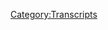 {{DEFAULTSORT:
    #_TRANSCRIPT_0649:February 14, 2022
}}{{Transcript
    | title         = [[649: February 14, 2022]]
    | caption       = [https://knowledgefight.libsyn.com/649-february-14-2022 Listen to this episode on Libsyn]
    | episodeNumber = [[649: February 14, 2022|649]]
    | length        = 01:15:45
}}

{{MessageBox
    | header     = Warning: Bot Generated Content
    | text       = This transcript was automatically generated by transcription software and likely contains many mistakes and misattributions. Please check the audio for definitive quotes, attribution, and context.
    | image      = N3yvass4myg91.webp
    | imagewidth = 50px
    | id         = warning
}}

{{TranscriptBlock
    | name      = Unknown Speaker
    | timestamp = 00:00:00.000
    | text      = N-N-N-N-N-N-N-Knowledge Fight
}}

{{TranscriptBlock
    | name      = Unknown Speaker
    | timestamp = 00:00:12.960
    | text      = Dan and Jordan, I am SWEATING
}}

{{TranscriptBlock
    | name      = Unknown Speaker
    | timestamp = 00:00:18.079
    | text      = knowledgefight.com, it's time to pray
}}

{{TranscriptBlock
    | name      = Unknown Speaker
    | timestamp = 00:00:21.320
    | text      = I have great respect for knowledgefight
}}

{{TranscriptBlock
    | name      = Unknown Speaker
    | timestamp = 00:00:23.879
    | text      = knowledgefight
}}

{{TranscriptBlock
    | name      = Unknown Speaker
    | timestamp = 00:00:25.199
    | text      = I'm sick of them posing as if they're the good guys
}}

{{TranscriptBlock
    | name      = Unknown Speaker
    | timestamp = 00:00:27.440
    | text      = Shang, we are the bad guys, knowledgefight
}}

{{TranscriptBlock
    | name      = Unknown Speaker
    | timestamp = 00:00:30.000
    | text      = Dan and Jordan, knowledgefight
}}

{{TranscriptBlock
    | name      = Unknown Speaker
    | timestamp = 00:00:32.240
    | text      = Riddle her, riddle her, riddle her
}}

{{TranscriptBlock
    | name      = Unknown Speaker
    | timestamp = 00:00:35.039
    | text      = Need, I need money
}}

{{TranscriptBlock
    | name      = Unknown Speaker
    | timestamp = 00:00:36.479
    | text      = Riddle her, riddle her, riddle her
}}

{{TranscriptBlock
    | name      = Unknown Speaker
    | timestamp = 00:00:39.359
    | text      = Andy and Kansas, Andy and Kansas
}}

{{TranscriptBlock
    | name      = Unknown Speaker
    | timestamp = 00:00:42.240
    | text      = Stop it, Andy and Kansas, Andy and Kansas
}}

{{TranscriptBlock
    | name      = Unknown Speaker
    | timestamp = 00:00:46.240
    | text      = It's time to pray
}}

{{TranscriptBlock
    | name      = Unknown Speaker
    | timestamp = 00:00:47.119
    | text      = Andy and Kansas, you're on the air, thanks for holding
}}

{{TranscriptBlock
    | name      = Unknown Speaker
    | timestamp = 00:00:49.359
    | text      = Hello Alex, I'm a first time caller, I'm a huge fan
}}

{{TranscriptBlock
    | name      = Unknown Speaker
    | timestamp = 00:00:51.759
    | text      = I love your work
}}

{{TranscriptBlock
    | name      = Unknown Speaker
    | timestamp = 00:00:52.960
    | text      = knowledgefight.com
}}

{{TranscriptBlock
    | name      = Unknown Speaker
    | timestamp = 00:00:58.399
    | text      = I love you
}}

{{TranscriptBlock
    | name      = Unknown Speaker
    | timestamp = 00:00:58.960
    | text      = Hey everybody, welcome back to knowledgefight, I'm Dan
}}

{{TranscriptBlock
    | name      = Unknown Speaker
    | timestamp = 00:01:01.280
    | text      = I'm Jordan
}}

{{TranscriptBlock
    | name      = Unknown Speaker
    | timestamp = 00:01:01.840
    | text      = We're a couple dudes, like to sit around, worship at the altar of Selene and talk a little bit about Alex Jones
}}

{{TranscriptBlock
    | name      = Unknown Speaker
    | timestamp = 00:01:06.319
    | text      = Oh indeed we are, Dan
}}

{{TranscriptBlock
    | name      = Unknown Speaker
    | timestamp = 00:01:07.680
    | text      = Yep
}}

{{TranscriptBlock
    | name      = Unknown Speaker
    | timestamp = 00:01:08.159
    | text      = Dan, quick question, what's your bright spot?
}}

{{TranscriptBlock
    | name      = Unknown Speaker
    | timestamp = 00:01:10.480
    | text      = Uh, ooh, bright, uh, update
}}

{{TranscriptBlock
    | name      = Unknown Speaker
    | timestamp = 00:01:12.480
    | text      = Yeah
}}

{{TranscriptBlock
    | name      = Unknown Speaker
    | timestamp = 00:01:13.280
    | text      = Uh, sweatpants, going strong
}}

{{TranscriptBlock
    | name      = Unknown Speaker
    | timestamp = 00:01:14.719
    | text      = Sweatpants, going strong
}}

{{TranscriptBlock
    | name      = Unknown Speaker
    | timestamp = 00:01:15.519
    | text      = Yeah, that's my bright spot
}}

{{TranscriptBlock
    | name      = Unknown Speaker
    | timestamp = 00:01:16.239
    | text      = You had a good night?
}}

{{TranscriptBlock
    | name      = Unknown Speaker
    | timestamp = 00:01:17.040
    | text      = Uh, yeah
}}

{{TranscriptBlock
    | name      = Unknown Speaker
    | timestamp = 00:01:17.840
    | text      = You had a good sweatpants-breaking-in-sitch?
}}

{{TranscriptBlock
    | name      = Unknown Speaker
    | timestamp = 00:01:20.319
    | text      = And good morning, I will say though, uh, uh, much like
}}

{{TranscriptBlock
    | name      = Unknown Speaker
    | timestamp = 00:01:23.680
    | text      = I don't know, in the middle of the night they just disappeared
}}

{{TranscriptBlock
    | name      = Unknown Speaker
    | timestamp = 00:01:26.719
    | text      = Much like you mentioned, I think, you said you had big sweatpants
}}

{{TranscriptBlock
    | name      = Unknown Speaker
    | timestamp = 00:01:29.920
    | text      = Oh, huge
}}

{{TranscriptBlock
    | name      = Unknown Speaker
    | timestamp = 00:01:30.719
    | text      = I got too big a sweatpants
}}

{{TranscriptBlock
    | name      = Unknown Speaker
    | timestamp = 00:01:32.000
    | text      = That's the right way to go
}}

{{TranscriptBlock
    | name      = Unknown Speaker
    | timestamp = 00:01:33.359
    | text      = I think it's better than the alternative, obviously
}}

{{TranscriptBlock
    | name      = Unknown Speaker
    | timestamp = 00:01:35.040
    | text      = Sure, well, yeah
}}

{{TranscriptBlock
    | name      = Unknown Speaker
    | timestamp = 00:01:35.760
    | text      = But these things are a little baggier than I had anticipated
}}

{{TranscriptBlock
    | name      = Unknown Speaker
    | timestamp = 00:01:39.200
    | text      = Um, I went with an extra large because I'm a, I'm a fairly, uh, bigger guy
}}

{{TranscriptBlock
    | name      = Unknown Speaker
    | timestamp = 00:01:43.599
    | text      = You know, I figured, you know, let's play it safe
}}

{{TranscriptBlock
    | name      = Unknown Speaker
    | timestamp = 00:01:45.599
    | text      = Indeed
}}

{{TranscriptBlock
    | name      = Unknown Speaker
    | timestamp = 00:01:46.319
    | text      = Quite big
}}

{{TranscriptBlock
    | name      = Unknown Speaker
    | timestamp = 00:01:47.120
    | text      = Relatively her suit, you don't want your bikini line to show
}}

{{TranscriptBlock
    | name      = Unknown Speaker
    | timestamp = 00:01:49.920
    | text      = Absolutely
}}

{{TranscriptBlock
    | name      = Unknown Speaker
    | timestamp = 00:01:50.480
    | text      = Yeah
}}

{{TranscriptBlock
    | name      = Unknown Speaker
    | timestamp = 00:01:50.799
    | text      = That is, that is a consideration with sweatpants
}}

{{TranscriptBlock
    | name      = Unknown Speaker
    | timestamp = 00:01:52.719
    | text      = Huge problem with sweatpants, yeah
}}

{{TranscriptBlock
    | name      = Unknown Speaker
    | timestamp = 00:01:54.079
    | text      = Uh, yeah, I was pretty surprised
}}

{{TranscriptBlock
    | name      = Unknown Speaker
    | timestamp = 00:01:55.680
    | text      = It made me feel actually pretty good, uh, too
}}

{{TranscriptBlock
    | name      = Unknown Speaker
    | timestamp = 00:01:58.159
    | text      = Like, just
}}

{{TranscriptBlock
    | name      = Unknown Speaker
    | timestamp = 00:01:59.599
    | text      = I'm telling you, man, you wait until you break them in after, after they're two years old
}}

{{TranscriptBlock
    | name      = Unknown Speaker
    | timestamp = 00:02:04.319
    | text      = Oh, that's the shit
}}

{{TranscriptBlock
    | name      = Unknown Speaker
    | timestamp = 00:02:05.840
    | text      = Yeah
}}

{{TranscriptBlock
    | name      = Unknown Speaker
    | timestamp = 00:02:06.159
    | text      = You gotta get old sweatpants, that's the rule
}}

{{TranscriptBlock
    | name      = Unknown Speaker
    | timestamp = 00:02:08.719
    | text      = All right, I'm working on it
}}

{{TranscriptBlock
    | name      = Unknown Speaker
    | timestamp = 00:02:09.599
    | text      = I'm working on distressing these sweatpants
}}

{{TranscriptBlock
    | name      = Unknown Speaker
    | timestamp = 00:02:11.199
    | text      = Get them in there, absolutely
}}

{{TranscriptBlock
    | name      = Unknown Speaker
    | timestamp = 00:02:12.560
    | text      = Couldn't get any pre-distressed sweatpants
}}

{{TranscriptBlock
    | name      = Unknown Speaker
    | timestamp = 00:02:14.879
    | text      = Wash them a few times in a row
}}

{{TranscriptBlock
    | name      = Unknown Speaker
    | timestamp = 00:02:16.240
    | text      = It's the year of a sweatpants
}}

{{TranscriptBlock
    | name      = Unknown Speaker
    | timestamp = 00:02:17.680
    | text      = All right, Jordan, what's your bright spot?
}}

{{TranscriptBlock
    | name      = Unknown Speaker
    | timestamp = 00:02:19.039
    | text      = Uh, bright spot is, uh, for, uh, uh, last night for Valentine's Day
}}

{{TranscriptBlock
    | name      = Unknown Speaker
    | timestamp = 00:02:24.240
    | text      = Or actually yesterday during the day, uh, I made, uh, I baked my partner some cupcakes
}}

{{TranscriptBlock
    | name      = Unknown Speaker
    | timestamp = 00:02:29.280
    | text      = Nice
}}

{{TranscriptBlock
    | name      = Unknown Speaker
    | timestamp = 00:02:29.680
    | text      = Uh, I was trying to figure, I was thinking of what is the last thing that she would
}}

{{TranscriptBlock
    | name      = Unknown Speaker
    | timestamp = 00:02:34.319
    | text      = possibly expect me to do, and baked cupcakes
}}

{{TranscriptBlock
    | name      = Unknown Speaker
    | timestamp = 00:02:37.840
    | text      = Gets flowers on time
}}

{{TranscriptBlock
    | name      = Unknown Speaker
    | timestamp = 00:02:38.960
    | text      = Yeah, exactly, exactly
}}

{{TranscriptBlock
    | name      = Unknown Speaker
    | timestamp = 00:02:40.639
    | text      = That, and baked cupcakes
}}

{{TranscriptBlock
    | name      = Unknown Speaker
    | timestamp = 00:02:42.240
    | text      = And my, my, my, uh, my dad tried to make fun of me for it
}}

{{TranscriptBlock
    | name      = Unknown Speaker
    | timestamp = 00:02:45.840
    | text      = And it's like, man, all of that shit is in the past
}}

{{TranscriptBlock
    | name      = Unknown Speaker
    | timestamp = 00:02:49.599
    | text      = My favorite show is, uh, is a feet British people making bread
}}

{{TranscriptBlock
    | name      = Unknown Speaker
    | timestamp = 00:02:53.280
    | text      = Like, you're not gonna get me with, like, oh, baking cupcakes is effeminate
}}

{{TranscriptBlock
    | name      = Unknown Speaker
    | timestamp = 00:02:57.199
    | text      = Get out of here, come on, man
}}

{{TranscriptBlock
    | name      = Unknown Speaker
    | timestamp = 00:02:58.560
    | text      = What, uh, what sort of cupcakes did you make?
}}

{{TranscriptBlock
    | name      = Unknown Speaker
    | timestamp = 00:03:00.879
    | text      = Uh, I made
}}

{{TranscriptBlock
    | name      = Unknown Speaker
    | timestamp = 00:03:01.840
    | text      = Like a vanilla?
}}

{{TranscriptBlock
    | name      = Unknown Speaker
    | timestamp = 00:03:02.479
    | text      = No, no, no, no, these strawberry chunk ones
}}

{{TranscriptBlock
    | name      = Unknown Speaker
    | timestamp = 00:03:05.039
    | text      = Also, secret that I didn't know until now
}}

{{TranscriptBlock
    | name      = Unknown Speaker
    | timestamp = 00:03:08.159
    | text      = Guys
}}

{{TranscriptBlock
    | name      = Unknown Speaker
    | timestamp = 00:03:08.560
    | text      = Oat milk, oat milk
}}

{{TranscriptBlock
    | name      = Unknown Speaker
    | timestamp = 00:03:10.159
    | text      = Whoa
}}

{{TranscriptBlock
    | name      = Unknown Speaker
    | timestamp = 00:03:10.719
    | text      = Get rid of your
}}

{{TranscriptBlock
    | name      = Unknown Speaker
    | timestamp = 00:03:11.360
    | text      = Secret
}}

{{TranscriptBlock
    | name      = Unknown Speaker
    | timestamp = 00:03:11.759
    | text      = Get rid of your cup of water, get rid of your two percent
}}

{{TranscriptBlock
    | name      = Unknown Speaker
    | timestamp = 00:03:14.879
    | text      = Oat milk is the way to go
}}

{{TranscriptBlock
    | name      = Unknown Speaker
    | timestamp = 00:03:16.080
    | text      = Okay, I, I can definitely see that
}}

{{TranscriptBlock
    | name      = Unknown Speaker
    | timestamp = 00:03:18.400
    | text      = I, I have shifted over to mostly an oat milk, uh, for, like, cereal and stuff
}}

{{TranscriptBlock
    | name      = Unknown Speaker
    | timestamp = 00:03:22.879
    | text      = Yeah, yeah, yeah, yeah
}}

{{TranscriptBlock
    | name      = Unknown Speaker
    | timestamp = 00:03:23.759
    | text      = Uh, I, I, I think it's a solid, uh, milk replacement
}}

{{TranscriptBlock
    | name      = Unknown Speaker
    | timestamp = 00:03:27.199
    | text      = So fluffy
}}

{{TranscriptBlock
    | name      = Unknown Speaker
    | timestamp = 00:03:28.000
    | text      = Um, that's good to know
}}

{{TranscriptBlock
    | name      = Unknown Speaker
    | timestamp = 00:03:29.439
    | text      = You can just put it in that, uh, that recipe
}}

{{TranscriptBlock
    | name      = Unknown Speaker
    | timestamp = 00:03:31.120
    | text      = It's a smart move
}}

{{TranscriptBlock
    | name      = Unknown Speaker
    | timestamp = 00:03:32.240
    | text      = So, Jordan, you're mentioning Valentine's Day, and that's kind of appropriate
}}

{{TranscriptBlock
    | name      = Unknown Speaker
    | timestamp = 00:03:35.919
    | text      = Because today we're going over the Valentine's Day episode of Alex Jones
}}

{{TranscriptBlock
    | name      = Unknown Speaker
    | timestamp = 00:03:39.199
    | text      = Of course
}}

{{TranscriptBlock
    | name      = Unknown Speaker
    | timestamp = 00:03:39.680
    | text      = His broadcast, the, uh, February 14th, 2022, uh, episode of his show
}}

{{TranscriptBlock
    | name      = Unknown Speaker
    | timestamp = 00:03:45.280
    | text      = Love is in the Air
}}

{{TranscriptBlock
    | name      = Unknown Speaker
    | timestamp = 00:03:46.960
    | text      = I don't know if that's true
}}

{{TranscriptBlock
    | name      = Unknown Speaker
    | timestamp = 00:03:48.240
    | text      = Man, I really wish he did have a themed Valentine's Day
}}

{{TranscriptBlock
    | name      = Unknown Speaker
    | timestamp = 00:03:51.039
    | text      = What theme would Alex Jones's Valentine's Day episode be?
}}

{{TranscriptBlock
    | name      = Unknown Speaker
    | timestamp = 00:03:54.960
    | text      = Uh, I'd like to talk about my love of fighting, uh, the New World Order
}}

{{TranscriptBlock
    | name      = Unknown Speaker
    | timestamp = 00:03:59.520
    | text      = That'd be it
}}

{{TranscriptBlock
    | name      = Unknown Speaker
    | timestamp = 00:04:00.800
    | text      = Just a bunch of weird Valentine's Day to violence
}}

{{TranscriptBlock
    | name      = Unknown Speaker
    | timestamp = 00:04:03.680
    | text      = New World Order, how I love to hate you, let me count the ways
}}

{{TranscriptBlock
    | name      = Unknown Speaker
    | timestamp = 00:04:07.039
    | text      = Is, uh, something, something like that
}}

{{TranscriptBlock
    | name      = Unknown Speaker
    | timestamp = 00:04:10.560
    | text      = Um, yeah, there's not a whole lot of actual Valentine's Day content
}}

{{TranscriptBlock
    | name      = Unknown Speaker
    | timestamp = 00:04:13.680
    | text      = But, uh, we'll get into, uh, what is there, uh, in a second
}}

{{TranscriptBlock
    | name      = Unknown Speaker
    | timestamp = 00:04:17.199
    | text      = But first we gotta say hello to some new wonks
}}

{{TranscriptBlock
    | name      = Unknown Speaker
    | timestamp = 00:04:19.279
    | text      = Oh, that's a great idea
}}

{{TranscriptBlock
    | name      = Unknown Speaker
    | timestamp = 00:04:20.079
    | text      = So first, Shanny Lee, thank you so much
}}

{{TranscriptBlock
    | name      = Unknown Speaker
    | timestamp = 00:04:22.240
    | text      = You are now a policy wonk
}}

{{TranscriptBlock
    | name      = Unknown Speaker
    | timestamp = 00:04:23.759
    | text      = I'm a policy wonk
}}

{{TranscriptBlock
    | name      = Unknown Speaker
    | timestamp = 00:04:24.720
    | text      = Thank you, Shanny
}}

{{TranscriptBlock
    | name      = Unknown Speaker
    | timestamp = 00:04:25.439
    | text      = Thank you, next, toasty chonkers, Michael Keaton and Kitten with Mittens from Rogers Park
}}

{{TranscriptBlock
    | name      = Unknown Speaker
    | timestamp = 00:04:30.480
    | text      = Thank you so much
}}

{{TranscriptBlock
    | name      = Unknown Speaker
    | timestamp = 00:04:31.040
    | text      = You are now a policy wonk
}}

{{TranscriptBlock
    | name      = Unknown Speaker
    | timestamp = 00:04:32.399
    | text      = I'm a policy wonk
}}

{{TranscriptBlock
    | name      = Unknown Speaker
    | timestamp = 00:04:33.439
    | text      = Thank you very much
}}

{{TranscriptBlock
    | name      = Unknown Speaker
    | timestamp = 00:04:34.240
    | text      = Thank you, this one's gonna be tough
}}

{{TranscriptBlock
    | name      = Unknown Speaker
    | timestamp = 00:04:35.759
    | text      = Okay
}}

{{TranscriptBlock
    | name      = Unknown Speaker
    | timestamp = 00:04:36.160
    | text      = Pac-Mister Z-Tres-Guas
}}

{{TranscriptBlock
    | name      = Unknown Speaker
    | timestamp = 00:04:40.160
    | text      = I'm sure you know who you are
}}

{{TranscriptBlock
    | name      = Unknown Speaker
    | timestamp = 00:04:41.839
    | text      = There's too many Z's, uh, in that word, but you're a policy wonk
}}

{{TranscriptBlock
    | name      = Unknown Speaker
    | timestamp = 00:04:44.959
    | text      = Gotcha
}}

{{TranscriptBlock
    | name      = Unknown Speaker
    | timestamp = 00:04:45.439
    | text      = I'm a policy wonk
}}

{{TranscriptBlock
    | name      = Unknown Speaker
    | timestamp = 00:04:46.480
    | text      = Thank you very much
}}

{{TranscriptBlock
    | name      = Unknown Speaker
    | timestamp = 00:04:47.120
    | text      = Thank you, next, the Rogan Tucker Jones love triangle is better than Twilight
}}

{{TranscriptBlock
    | name      = Unknown Speaker
    | timestamp = 00:04:51.360
    | text      = Thank you so much, you are now a policy wonk
}}

{{TranscriptBlock
    | name      = Unknown Speaker
    | timestamp = 00:04:53.120
    | text      = I'm a policy wonk
}}

{{TranscriptBlock
    | name      = Unknown Speaker
    | timestamp = 00:04:54.240
    | text      = Thank you very much
}}

{{TranscriptBlock
    | name      = Unknown Speaker
    | timestamp = 00:04:55.120
    | text      = Who is, uh, who do you think is, uh, Jacob and who's Edward?
}}

{{TranscriptBlock
    | name      = Unknown Speaker
    | timestamp = 00:04:58.319
    | text      = Well, I mean, obviously Alex is the werewolf
}}

{{TranscriptBlock
    | name      = Unknown Speaker
    | timestamp = 00:05:00.879
    | text      = Right
}}

{{TranscriptBlock
    | name      = Unknown Speaker
    | timestamp = 00:05:01.680
    | text      = Okay
}}

{{TranscriptBlock
    | name      = Unknown Speaker
    | timestamp = 00:05:02.079
    | text      = And he's whiny here
}}

{{TranscriptBlock
    | name      = Unknown Speaker
    | timestamp = 00:05:03.360
    | text      = So he's, he's, uh, Jacob, right?
}}

{{TranscriptBlock
    | name      = Unknown Speaker
    | timestamp = 00:05:05.519
    | text      = No, is that Edward?
}}

{{TranscriptBlock
    | name      = Unknown Speaker
    | timestamp = 00:05:06.879
    | text      = Who's, I don't know which is which
}}

{{TranscriptBlock
    | name      = Unknown Speaker
    | timestamp = 00:05:08.240
    | text      = Who gives a shit which is which?
}}

{{TranscriptBlock
    | name      = Unknown Speaker
    | timestamp = 00:05:09.839
    | text      = Which one's
}}

{{TranscriptBlock
    | name      = Unknown Speaker
    | timestamp = 00:05:10.720
    | text      = Okay, so he's the werewolf, Alex is the werewolf
}}

{{TranscriptBlock
    | name      = Unknown Speaker
    | timestamp = 00:05:12.720
    | text      = Yeah, why are we talking about names?
}}

{{TranscriptBlock
    | name      = Unknown Speaker
    | timestamp = 00:05:14.160
    | text      = We got werewolf, we got vampire, and we got some lady in between for no reason
}}

{{TranscriptBlock
    | name      = Unknown Speaker
    | timestamp = 00:05:20.160
    | text      = Okay, so obviously Tucker Carlson's vampire
}}

{{TranscriptBlock
    | name      = Unknown Speaker
    | timestamp = 00:05:23.360
    | text      = So Jones is werewolf, Carlson's vampire, and that makes Rogan a teenage girl
}}

{{TranscriptBlock
    | name      = Unknown Speaker
    | timestamp = 00:05:29.680
    | text      = falling in love with an ancient beast
}}

{{TranscriptBlock
    | name      = Unknown Speaker
    | timestamp = 00:05:31.839
    | text      = I could see that because Rogan is kind of caught in the middle
}}

{{TranscriptBlock
    | name      = Unknown Speaker
    | timestamp = 00:05:34.639
    | text      = He is
}}

{{TranscriptBlock
    | name      = Unknown Speaker
    | timestamp = 00:05:35.120
    | text      = Both, uh, both sides would be vying for his, uh, attention
}}

{{TranscriptBlock
    | name      = Unknown Speaker
    | timestamp = 00:05:38.399
    | text      = They want his, yeah
}}

{{TranscriptBlock
    | name      = Unknown Speaker
    | timestamp = 00:05:40.480
    | text      = His effervescent life force
}}

{{TranscriptBlock
    | name      = Unknown Speaker
    | timestamp = 00:05:42.000
    | text      = All right, have we solved it?
}}

{{TranscriptBlock
    | name      = Unknown Speaker
    | timestamp = 00:05:42.959
    | text      = I think we have
}}

{{TranscriptBlock
    | name      = Unknown Speaker
    | timestamp = 00:05:43.600
    | text      = Uh, so we also got a technocrat, Jordan, in the mix
}}

{{TranscriptBlock
    | name      = Unknown Speaker
    | timestamp = 00:05:46.480
    | text      = So hello and thank you to Ulf Ingard
}}

{{TranscriptBlock
    | name      = Unknown Speaker
    | timestamp = 00:05:49.279
    | text      = You are now a technocrat
}}

{{TranscriptBlock
    | name      = Unknown Speaker
    | timestamp = 00:05:51.040
    | text      = I'm a policy wonk
}}

{{TranscriptBlock
    | name      = Unknown Speaker
    | timestamp = 00:05:52.240
    | text      = I have risen above my enemies
}}

{{TranscriptBlock
    | name      = Unknown Speaker
    | timestamp = 00:05:55.519
    | text      = I might quit tomorrow, actually
}}

{{TranscriptBlock
    | name      = Unknown Speaker
    | timestamp = 00:05:57.120
    | text      = I'm just gonna take a little breaky now
}}

{{TranscriptBlock
    | name      = Unknown Speaker
    | timestamp = 00:05:59.680
    | text      = A little breaky for me
}}

{{TranscriptBlock
    | name      = Unknown Speaker
    | timestamp = 00:06:01.680
    | text      = And then we're going to come back
}}

{{TranscriptBlock
    | name      = Unknown Speaker
    | timestamp = 00:06:05.360
    | text      = And I'm gonna start the show over
}}

{{TranscriptBlock
    | name      = Unknown Speaker
    | timestamp = 00:06:07.519
    | text      = But I'm the devil, I gotta be taken over here
}}

{{TranscriptBlock
    | name      = Unknown Speaker
    | timestamp = 00:06:09.519
    | text      = I'm in all this blah blah blah
}}

{{TranscriptBlock
    | name      = Unknown Speaker
    | timestamp = 00:06:11.519
    | text      = Fuck you, fuck you
}}

{{TranscriptBlock
    | name      = Unknown Speaker
    | timestamp = 00:06:13.839
    | text      = I got plenty of words for you
}}

{{TranscriptBlock
    | name      = Unknown Speaker
    | timestamp = 00:06:15.120
    | text      = But at the end of the day, fuck you and your New World Order
}}

{{TranscriptBlock
    | name      = Unknown Speaker
    | timestamp = 00:06:18.399
    | text      = And fuck the horse you rode in on and all your shit
}}

{{TranscriptBlock
    | name      = Unknown Speaker
    | timestamp = 00:06:22.079
    | text      = Maybe today should be my last broadcast
}}

{{TranscriptBlock
    | name      = Unknown Speaker
    | timestamp = 00:06:24.160
    | text      = Maybe I'll just be gone a month, maybe five years
}}

{{TranscriptBlock
    | name      = Unknown Speaker
    | timestamp = 00:06:27.759
    | text      = Maybe I'll walk out of here tomorrow
}}

{{TranscriptBlock
    | name      = Unknown Speaker
    | timestamp = 00:06:29.680
    | text      = And you never see me again
}}

{{TranscriptBlock
    | name      = Unknown Speaker
    | timestamp = 00:06:31.759
    | text      = That's really what I want to do
}}

{{TranscriptBlock
    | name      = Unknown Speaker
    | timestamp = 00:06:34.160
    | text      = I never want to come back here again
}}

{{TranscriptBlock
    | name      = Unknown Speaker
    | timestamp = 00:06:35.839
    | text      = I apologize to the crew and the listeners yesterday
}}

{{TranscriptBlock
    | name      = Unknown Speaker
    | timestamp = 00:06:38.800
    | text      = That I was legitimately having breakdowns on air
}}

{{TranscriptBlock
    | name      = Unknown Speaker
    | timestamp = 00:06:43.040
    | text      = I'll be better tomorrow
}}

{{TranscriptBlock
    | name      = Unknown Speaker
    | timestamp = 00:06:44.399
    | text      = No time for breakdowns today because it's Valentine's Day
}}

{{TranscriptBlock
    | name      = Unknown Speaker
    | timestamp = 00:06:46.800
    | text      = It's time for love
}}

{{TranscriptBlock
    | name      = Unknown Speaker
    | timestamp = 00:06:47.600
    | text      = Yes, this is the love of the game, love of the craft
}}

{{TranscriptBlock
    | name      = Unknown Speaker
    | timestamp = 00:06:50.639
    | text      = So here's an out of context drop from today's show
}}

{{TranscriptBlock
    | name      = Unknown Speaker
    | timestamp = 00:06:53.040
    | text      = It's on like Donkey Kong
}}

{{TranscriptBlock
    | name      = Unknown Speaker
    | timestamp = 00:06:55.839
    | text      = Hell yeah
}}

{{TranscriptBlock
    | name      = Unknown Speaker
    | timestamp = 00:06:56.560
    | text      = All right, well if we're talking Valentine's Day
}}

{{TranscriptBlock
    | name      = Unknown Speaker
    | timestamp = 00:06:58.800
    | text      = We're talking Valentine's Day
}}

{{TranscriptBlock
    | name      = Unknown Speaker
    | timestamp = 00:07:00.560
    | text      = Uh oh
}}

{{TranscriptBlock
    | name      = Unknown Speaker
    | timestamp = 00:07:01.040
    | text      = We need to shift that expression
}}

{{TranscriptBlock
    | name      = Unknown Speaker
    | timestamp = 00:07:03.040
    | text      = What?
}}

{{TranscriptBlock
    | name      = Unknown Speaker
    | timestamp = 00:07:03.439
    | text      = It's on like Donkey Kong?
}}

{{TranscriptBlock
    | name      = Unknown Speaker
    | timestamp = 00:07:04.639
    | text      = It needs to be on like Diddy Kong
}}

{{TranscriptBlock
    | name      = Unknown Speaker
    | timestamp = 00:07:06.160
    | text      = Like Diddy Kong
}}

{{TranscriptBlock
    | name      = Unknown Speaker
    | timestamp = 00:07:06.879
    | text      = Or Dixie Kong
}}

{{TranscriptBlock
    | name      = Unknown Speaker
    | timestamp = 00:07:08.079
    | text      = Okay, which one flies?
}}

{{TranscriptBlock
    | name      = Unknown Speaker
    | timestamp = 00:07:10.079
    | text      = Dixie Kong, right?
}}

{{TranscriptBlock
    | name      = Unknown Speaker
    | timestamp = 00:07:10.879
    | text      = She has the helicopter
}}

{{TranscriptBlock
    | name      = Unknown Speaker
    | timestamp = 00:07:12.399
    | text      = Yeah, she's the knuckles
}}

{{TranscriptBlock
    | name      = Unknown Speaker
    | timestamp = 00:07:14.079
    | text      = Funky Kong is actually the one that flies because he has airplanes
}}

{{TranscriptBlock
    | name      = Unknown Speaker
    | timestamp = 00:07:17.040
    | text      = Right, that's true
}}

{{TranscriptBlock
    | name      = Unknown Speaker
    | timestamp = 00:07:17.519
    | text      = And is an arms dealer
}}

{{TranscriptBlock
    | name      = Unknown Speaker
    | timestamp = 00:07:18.480
    | text      = All right, how about the, what are the crocs called?
}}

{{TranscriptBlock
    | name      = Unknown Speaker
    | timestamp = 00:07:23.360
    | text      = Which ones?
}}

{{TranscriptBlock
    | name      = Unknown Speaker
    | timestamp = 00:07:24.959
    | text      = King K. Rool is the leader of them
}}

{{TranscriptBlock
    | name      = Unknown Speaker
    | timestamp = 00:07:26.720
    | text      = See now, it's on like King K. Rool is the way to go
}}

{{TranscriptBlock
    | name      = Unknown Speaker
    | timestamp = 00:07:31.920
    | text      = It doesn't rhyme though, there's that problem
}}

{{TranscriptBlock
    | name      = Unknown Speaker
    | timestamp = 00:07:33.680
    | text      = It doesn't sound as good
}}

{{TranscriptBlock
    | name      = Unknown Speaker
    | timestamp = 00:07:34.480
    | text      = There is a weakness there
}}

{{TranscriptBlock
    | name      = Unknown Speaker
    | timestamp = 00:07:35.600
    | text      = So we're going to start off here where Alex is beginning the show
}}

{{TranscriptBlock
    | name      = Unknown Speaker
    | timestamp = 00:07:39.199
    | text      = And we get into a particularly distasteful narrative that runs throughout this show
}}

{{TranscriptBlock
    | name      = Unknown Speaker
    | timestamp = 00:07:45.759
    | text      = There is a through line that Alex is going to have about the vaccine causing HIV
}}

{{TranscriptBlock
    | name      = Unknown Speaker
    | timestamp = 00:07:52.240
    | text      = Okay
}}

{{TranscriptBlock
    | name      = Unknown Speaker
    | timestamp = 00:07:53.040
    | text      = And we'll deal with this as it goes, but it stinks
}}

{{TranscriptBlock
    | name      = Unknown Speaker
    | timestamp = 00:07:57.360
    | text      = All right, all the news ties together
}}

{{TranscriptBlock
    | name      = Unknown Speaker
    | timestamp = 00:08:00.480
    | text      = All the major problems we face are run by the same people
}}

{{TranscriptBlock
    | name      = Unknown Speaker
    | timestamp = 00:08:04.000
    | text      = Our weakness is what allows them to win
}}

{{TranscriptBlock
    | name      = Unknown Speaker
    | timestamp = 00:08:08.720
    | text      = But we know exactly what's happening in Eastern Europe on the borders of Russia
}}

{{TranscriptBlock
    | name      = Unknown Speaker
    | timestamp = 00:08:14.800
    | text      = Do we?
}}

{{TranscriptBlock
    | name      = Unknown Speaker
    | timestamp = 00:08:15.040
    | text      = In Central Europe
}}

{{TranscriptBlock
    | name      = Unknown Speaker
    | timestamp = 00:08:15.759
    | text      = We know exactly what is going on with Spygate that's massively broke
}}

{{TranscriptBlock
    | name      = Unknown Speaker
    | timestamp = 00:08:24.399
    | text      = We know exactly what's going on with the deadly shots that we've now confirmed with mainline
}}

{{TranscriptBlock
    | name      = Unknown Speaker
    | timestamp = 00:08:29.360
    | text      = studies and scientists that basically erase your immune system and give you vades
}}

{{TranscriptBlock
    | name      = Unknown Speaker
    | timestamp = 00:08:36.320
    | text      = Vades
}}

{{TranscriptBlock
    | name      = Unknown Speaker
    | timestamp = 00:08:37.519
    | text      = Vaccine acquired autoimmune deficiency disorder
}}

{{TranscriptBlock
    | name      = Unknown Speaker
    | timestamp = 00:08:41.840
    | text      = Oh my God
}}

{{TranscriptBlock
    | name      = Unknown Speaker
    | timestamp = 00:08:43.279
    | text      = And they're now announcing massive unprecedented HIV cases worldwide
}}

{{TranscriptBlock
    | name      = Unknown Speaker
    | timestamp = 00:08:48.399
    | text      = including in heterosexuals and including from saliva
}}

{{TranscriptBlock
    | name      = Unknown Speaker
    | timestamp = 00:08:52.000
    | text      = So I think that clip does a good job of allowing Alex to become a parody of himself
}}

{{TranscriptBlock
    | name      = Unknown Speaker
    | timestamp = 00:08:56.799
    | text      = All the news ties together and there's just this one solitary story in the world
}}

{{TranscriptBlock
    | name      = Unknown Speaker
    | timestamp = 00:09:02.000
    | text      = Everything that's happening is connected and each thing regardless of where it's happening
}}

{{TranscriptBlock
    | name      = Unknown Speaker
    | timestamp = 00:09:05.840
    | text      = and who's involved is an attack by the globalists who are willing to destroy the world because they
}}

{{TranscriptBlock
    | name      = Unknown Speaker
    | timestamp = 00:09:10.320
    | text      = are so afraid of the truth that Alex and his weirdo friends are bringing
}}

{{TranscriptBlock
    | name      = Unknown Speaker
    | timestamp = 00:09:15.200
    | text      = Yeah, absolutely
}}

{{TranscriptBlock
    | name      = Unknown Speaker
    | timestamp = 00:09:16.559
    | text      = It's an embarrassingly childish level of analysis
}}

{{TranscriptBlock
    | name      = Unknown Speaker
    | timestamp = 00:09:19.759
    | text      = And it's really the mark of someone who's projecting their narcissism onto the audience
}}

{{TranscriptBlock
    | name      = Unknown Speaker
    | timestamp = 00:09:23.279
    | text      = What I would describe as a dangerous way partially because of how it gives the audience
}}

{{TranscriptBlock
    | name      = Unknown Speaker
    | timestamp = 00:09:27.679
    | text      = permission to deal with information in their own lives this same way
}}

{{TranscriptBlock
    | name      = Unknown Speaker
    | timestamp = 00:09:31.279
    | text      = He's modeling that behavior as like an appropriate thing to do
}}

{{TranscriptBlock
    | name      = Unknown Speaker
    | timestamp = 00:09:35.600
    | text      = Right
}}

{{TranscriptBlock
    | name      = Unknown Speaker
    | timestamp = 00:09:36.080
    | text      = Maybe it's not COVID and Ukraine all being connected but you can see how Alex's behavior
}}

{{TranscriptBlock
    | name      = Unknown Speaker
    | timestamp = 00:09:40.399
    | text      = is really just kind of a grandiose version of like a person who thinks they got a parking
}}

{{TranscriptBlock
    | name      = Unknown Speaker
    | timestamp = 00:09:45.440
    | text      = ticket and that's part of a larger conspiracy against them like everything's connected
}}

{{TranscriptBlock
    | name      = Unknown Speaker
    | timestamp = 00:09:48.960
    | text      = I mean my car did get towed the night after I went to a stand-up comedy show
}}

{{TranscriptBlock
    | name      = Unknown Speaker
    | timestamp = 00:09:53.840
    | text      = when I was thinking maybe I want to do stand-up again and then it got towed
}}

{{TranscriptBlock
    | name      = Unknown Speaker
    | timestamp = 00:09:58.080
    | text      = Obviously that was part of a deeper conspiracy by the other comedians
}}

{{TranscriptBlock
    | name      = Unknown Speaker
    | timestamp = 00:10:01.919
    | text      = inside the Chicago comedy scene to keep me from getting back on stage
}}

{{TranscriptBlock
    | name      = Unknown Speaker
    | timestamp = 00:10:05.200
    | text      = Did they read?
}}

{{TranscriptBlock
    | name      = Unknown Speaker
    | timestamp = 00:10:05.759
    | text      = Obviously
}}

{{TranscriptBlock
    | name      = Unknown Speaker
    | timestamp = 00:10:06.559
    | text      = Did they read your mind?
}}

{{TranscriptBlock
    | name      = Unknown Speaker
    | timestamp = 00:10:08.000
    | text      = Uh yeah
}}

{{TranscriptBlock
    | name      = Unknown Speaker
    | timestamp = 00:10:09.759
    | text      = Actually no because you texted me about thinking about getting back into comedy
}}

{{TranscriptBlock
    | name      = Unknown Speaker
    | timestamp = 00:10:13.279
    | text      = so I could have told them
}}

{{TranscriptBlock
    | name      = Unknown Speaker
    | timestamp = 00:10:14.720
    | text      = That's true, that is true
}}

{{TranscriptBlock
    | name      = Unknown Speaker
    | timestamp = 00:10:16.159
    | text      = You are the linchpin to the whole conspiracy
}}

{{TranscriptBlock
    | name      = Unknown Speaker
    | timestamp = 00:10:18.080
    | text      = Yeah
}}

{{TranscriptBlock
    | name      = Unknown Speaker
    | timestamp = 00:10:18.559
    | text      = Yeah
}}

{{TranscriptBlock
    | name      = Unknown Speaker
    | timestamp = 00:10:18.879
    | text      = So as for Alex's offensive AIDS comments I think he's just referring to an op-ed in the
}}

{{TranscriptBlock
    | name      = Unknown Speaker
    | timestamp = 00:10:23.360
    | text      = Guardian that came out last week about how HIV infects more heterosexual people than
}}

{{TranscriptBlock
    | name      = Unknown Speaker
    | timestamp = 00:10:28.320
    | text      = gay and bisexual men for the first time ever
}}

{{TranscriptBlock
    | name      = Unknown Speaker
    | timestamp = 00:10:31.360
    | text      = These numbers were specific just to England but the reason for this isn't because HIV
}}

{{TranscriptBlock
    | name      = Unknown Speaker
    | timestamp = 00:10:36.080
    | text      = is now more dangerous for straight people it's because there's a large number of gay
}}

{{TranscriptBlock
    | name      = Unknown Speaker
    | timestamp = 00:10:40.559
    | text      = and bisexual men who take PrEP which wasn't an option in the past
}}

{{TranscriptBlock
    | name      = Unknown Speaker
    | timestamp = 00:10:43.840
    | text      = Yeah
}}

{{TranscriptBlock
    | name      = Unknown Speaker
    | timestamp = 00:10:44.080
    | text      = And so HIV rates have gone down drastically
}}

{{TranscriptBlock
    | name      = Unknown Speaker
    | timestamp = 00:10:46.559
    | text      = Yeah
}}

{{TranscriptBlock
    | name      = Unknown Speaker
    | timestamp = 00:10:47.120
    | text      = The article itself even points this out
}}

{{TranscriptBlock
    | name      = Unknown Speaker
    | timestamp = 00:10:49.200
    | text      = Quote
}}

{{TranscriptBlock
    | name      = Unknown Speaker
    | timestamp = 00:10:49.519
    | text      = This isn't about a huge spike in HIV diagnoses among heterosexuals
}}

{{TranscriptBlock
    | name      = Unknown Speaker
    | timestamp = 00:10:53.600
    | text      = Instead it's primarily the result of a sharp sustained drop in diagnoses among gay and
}}

{{TranscriptBlock
    | name      = Unknown Speaker
    | timestamp = 00:10:57.840
    | text      = bisexual men with a 71% fall since 2014
}}

{{TranscriptBlock
    | name      = Unknown Speaker
    | timestamp = 00:11:02.159
    | text      = Amazing
}}

{{TranscriptBlock
    | name      = Unknown Speaker
    | timestamp = 00:11:02.799
    | text      = There may be some small increases in HIV numbers this year and possibly last year within the
}}

{{TranscriptBlock
    | name      = Unknown Speaker
    | timestamp = 00:11:08.240
    | text      = pandemic but if there are it isn't because the vaccine is giving it to people it's because
}}

{{TranscriptBlock
    | name      = Unknown Speaker
    | timestamp = 00:11:13.039
    | text      = there's a disruption of normal medical services that the pandemic has caused
}}

{{TranscriptBlock
    | name      = Unknown Speaker
    | timestamp = 00:11:17.039
    | text      = It could
}}

{{TranscriptBlock
    | name      = Unknown Speaker
    | timestamp = 00:11:17.840
    | text      = Yeah
}}

{{TranscriptBlock
    | name      = Unknown Speaker
    | timestamp = 00:11:18.000
    | text      = You could see a slight increase in a lot of conditions as a as a side effect of that
}}

{{TranscriptBlock
    | name      = Unknown Speaker
    | timestamp = 00:11:22.240
    | text      = Yeah
}}

{{TranscriptBlock
    | name      = Unknown Speaker
    | timestamp = 00:11:22.799
    | text      = And I'm guessing that saliva thing is just something Alex is making up
}}

{{TranscriptBlock
    | name      = Unknown Speaker
    | timestamp = 00:11:25.440
    | text      = I would assume so
}}

{{TranscriptBlock
    | name      = Unknown Speaker
    | timestamp = 00:11:26.399
    | text      = I don't know where that's coming from
}}

{{TranscriptBlock
    | name      = Unknown Speaker
    | timestamp = 00:11:28.399
    | text      = Well from his glands
}}

{{TranscriptBlock
    | name      = Unknown Speaker
    | timestamp = 00:11:29.759
    | text      = Well the saliva yes
}}

{{TranscriptBlock
    | name      = Unknown Speaker
    | timestamp = 00:11:32.080
    | text      = Well he thought about the enchiladas which we know he loves
}}

{{TranscriptBlock
    | name      = Unknown Speaker
    | timestamp = 00:11:34.879
    | text      = And that'll get him going
}}

{{TranscriptBlock
    | name      = Unknown Speaker
    | timestamp = 00:11:35.919
    | text      = Yep
}}

{{TranscriptBlock
    | name      = Unknown Speaker
    | timestamp = 00:11:38.559
    | text      = So Alex he called this
}}

{{TranscriptBlock
    | name      = Unknown Speaker
    | timestamp = 00:11:41.120
    | text      = Uh huh
}}

{{TranscriptBlock
    | name      = Unknown Speaker
    | timestamp = 00:11:41.759
    | text      = This whole thing about vaccines giving you HIV
}}

{{TranscriptBlock
    | name      = Unknown Speaker
    | timestamp = 00:11:44.559
    | text      = Yes he did call that I recall
}}

{{TranscriptBlock
    | name      = Unknown Speaker
    | timestamp = 00:11:46.399
    | text      = He called it early
}}

{{TranscriptBlock
    | name      = Unknown Speaker
    | timestamp = 00:11:48.159
    | text      = We've now figured out exactly what they did we were able to put the pieces together two years ago
}}

{{TranscriptBlock
    | name      = Unknown Speaker
    | timestamp = 00:11:53.120
    | text      = and surmise it those whole reports are posted at band dot video in the Alex Jones predictions
}}

{{TranscriptBlock
    | name      = Unknown Speaker
    | timestamp = 00:11:59.440
    | text      = section uh again going back to January February March April of 2020 and we had a lot of top
}}

{{TranscriptBlock
    | name      = Unknown Speaker
    | timestamp = 00:12:06.000
    | text      = scientists in the discovery of HIV saying it and the guy that wrote the U.S. biological weapons
}}

{{TranscriptBlock
    | name      = Unknown Speaker
    | timestamp = 00:12:10.480
    | text      = laws and world laws saying it and and so we knew and had a good idea but now it's confirmed
}}

{{TranscriptBlock
    | name      = Unknown Speaker
    | timestamp = 00:12:15.600
    | text      = it gives you a new type of autoimmune deficiency disorder that's much worse and and much quicker
}}

{{TranscriptBlock
    | name      = Unknown Speaker
    | timestamp = 00:12:22.879
    | text      = uh you know usually HIV can you know stay dormant once it becomes AIDS for five ten years
}}

{{TranscriptBlock
    | name      = Unknown Speaker
    | timestamp = 00:12:28.559
    | text      = this doesn't do it takes six months a year two years depending on how strong your immune system
}}

{{TranscriptBlock
    | name      = Unknown Speaker
    | timestamp = 00:12:32.320
    | text      = is before it eats through all of your white blood cells
}}

{{TranscriptBlock
    | name      = Unknown Speaker
    | timestamp = 00:12:35.519
    | text      = What how would you know
}}

{{TranscriptBlock
    | name      = Unknown Speaker
    | timestamp = 00:12:36.720
    | text      = Confirming that there are unprecedented numbers of people with AIDS-like conditions now
}}

{{TranscriptBlock
    | name      = Unknown Speaker
    | timestamp = 00:12:43.600
    | text      = and it's almost completely the vaccinated
}}

{{TranscriptBlock
    | name      = Unknown Speaker
    | timestamp = 00:12:49.919
    | text      = and Pfizer and Merck and all of them are coming out wait for it
}}

{{TranscriptBlock
    | name      = Unknown Speaker
    | timestamp = 00:12:58.080
    | text      = with an M-N-R-A-H-I-V vaccine which again will only mitigate the infection they got
}}

{{TranscriptBlock
    | name      = Unknown Speaker
    | timestamp = 00:13:05.440
    | text      = to keep giving it to you and then it'll end up killing you in the end as well
}}

{{TranscriptBlock
    | name      = Unknown Speaker
    | timestamp = 00:13:08.639
    | text      = So suffice it to say just about everything in that clip is made up or bullshit
}}

{{TranscriptBlock
    | name      = Unknown Speaker
    | timestamp = 00:13:12.240
    | text      = That was bananas
}}

{{TranscriptBlock
    | name      = Unknown Speaker
    | timestamp = 00:13:13.200
    | text      = That said scientists are working on an M-R-N-A HIV vaccine but that's not really news
}}

{{TranscriptBlock
    | name      = Unknown Speaker
    | timestamp = 00:13:18.159
    | text      = Moderna was working on a promising candidate over a year ago and Alex is just mentioning it now
}}

{{TranscriptBlock
    | name      = Unknown Speaker
    | timestamp = 00:13:22.559
    | text      = because the there was some news that it's entering the phase one human trials
}}

{{TranscriptBlock
    | name      = Unknown Speaker
    | timestamp = 00:13:26.639
    | text      = I mean after we've seen the efficacy of the M-R-N-A COVID vaccine on such a large
}}

{{TranscriptBlock
    | name      = Unknown Speaker
    | timestamp = 00:13:32.879
    | text      = I wouldn't be surprised if there's literally an M-R-N-A vaccine being developed for everything
}}

{{TranscriptBlock
    | name      = Unknown Speaker
    | timestamp = 00:13:37.519
    | text      = as we speak
}}

{{TranscriptBlock
    | name      = Unknown Speaker
    | timestamp = 00:13:38.159
    | text      = The potential applications are pretty high
}}

{{TranscriptBlock
    | name      = Unknown Speaker
    | timestamp = 00:13:40.559
    | text      = Yeah so why wouldn't they be yeah
}}

{{TranscriptBlock
    | name      = Unknown Speaker
    | timestamp = 00:13:43.200
    | text      = Yeah so and because time and dormancy is a subject that Alex is talking about
}}

{{TranscriptBlock
    | name      = Unknown Speaker
    | timestamp = 00:13:47.759
    | text      = vis-a-vis this vaccine HIV I can be fairly certain that what happened here is that Alex
}}

{{TranscriptBlock
    | name      = Unknown Speaker
    | timestamp = 00:13:53.519
    | text      = saw a headline about how researchers identified a new variant of HIV in the Netherlands and he's
}}

{{TranscriptBlock
    | name      = Unknown Speaker
    | timestamp = 00:13:58.720
    | text      = making up a scary story about it from his imagination
}}

{{TranscriptBlock
    | name      = Unknown Speaker
    | timestamp = 00:14:01.679
    | text      = This new variant is seen to develop into AIDS quicker than other variants but also the existing
}}

{{TranscriptBlock
    | name      = Unknown Speaker
    | timestamp = 00:14:06.799
    | text      = treatments appear to be equally effective against it honestly it seems like even more of a reason
}}

{{TranscriptBlock
    | name      = Unknown Speaker
    | timestamp = 00:14:11.279
    | text      = to work on that M-R-N-A vaccine
}}

{{TranscriptBlock
    | name      = Unknown Speaker
    | timestamp = 00:14:13.120
    | text      = Yeah
}}

{{TranscriptBlock
    | name      = Unknown Speaker
    | timestamp = 00:14:13.840
    | text      = It's tough to tell how much of this is Alex just pulling things from his imagination and how much
}}

{{TranscriptBlock
    | name      = Unknown Speaker
    | timestamp = 00:14:18.000
    | text      = of it he's taking from sites like Natural News which have been pushing the Vades idea
}}

{{TranscriptBlock
    | name      = Unknown Speaker
    | timestamp = 00:14:23.600
    | text      = It's not based on any science or studies or papers though it's just rooted in comments made by
}}

{{TranscriptBlock
    | name      = Unknown Speaker
    | timestamp = 00:14:28.480
    | text      = members of the anti-vex lunatic group America's Frontline Doctors
}}

{{TranscriptBlock
    | name      = Unknown Speaker
    | timestamp = 00:14:32.799
    | text      = This is in case you've forgotten the group that included Stella Emanuel and also
}}

{{TranscriptBlock
    | name      = Unknown Speaker
    | timestamp = 00:14:36.720
    | text      = they had a website where you could pay a doctor to prescribe you ivermectin or hydroxychloroquine
}}

{{TranscriptBlock
    | name      = Unknown Speaker
    | timestamp = 00:14:41.279
    | text      = Also that website that they did that through was run by Jerome Corsi
}}

{{TranscriptBlock
    | name      = Unknown Speaker
    | timestamp = 00:14:44.960
    | text      = Hey we got bingo
}}

{{TranscriptBlock
    | name      = Unknown Speaker
    | timestamp = 00:14:47.200
    | text      = Cool so I did like that reminder though
}}

{{TranscriptBlock
    | name      = Unknown Speaker
    | timestamp = 00:14:50.240
    | text      = that Alex has a section on his website for predictions that he's gotten right
}}

{{TranscriptBlock
    | name      = Unknown Speaker
    | timestamp = 00:14:53.519
    | text      = I can't believe that true
}}

{{TranscriptBlock
    | name      = Unknown Speaker
    | timestamp = 00:14:55.440
    | text      = Yeah so now it's a good time to check in on what's on that page
}}

{{TranscriptBlock
    | name      = Unknown Speaker
    | timestamp = 00:14:59.200
    | text      = Oh man oh boy
}}

{{TranscriptBlock
    | name      = Unknown Speaker
    | timestamp = 00:15:00.559
    | text      = Also I can't imagine like we've gotten a few things that have been like oh weirdly similar
}}

{{TranscriptBlock
    | name      = Unknown Speaker
    | timestamp = 00:15:05.519
    | text      = Sure sure
}}

{{TranscriptBlock
    | name      = Unknown Speaker
    | timestamp = 00:15:06.639
    | text      = Things we were joking about accidentally maybe seeming fairly accurate
}}

{{TranscriptBlock
    | name      = Unknown Speaker
    | timestamp = 00:15:11.360
    | text      = I can't imagine what kind of dork I would have to be to be like
}}

{{TranscriptBlock
    | name      = Unknown Speaker
    | timestamp = 00:15:15.840
    | text      = check out the Dan Friesen prediction section of the website
}}

{{TranscriptBlock
    | name      = Unknown Speaker
    | timestamp = 00:15:18.720
    | text      = You're the one who's gonna have to edit it
}}

{{TranscriptBlock
    | name      = Unknown Speaker
    | timestamp = 00:15:21.120
    | text      = I don't remember what you've predicted at any given point in time
}}

{{TranscriptBlock
    | name      = Unknown Speaker
    | timestamp = 00:15:23.840
    | text      = And nor do I
}}

{{TranscriptBlock
    | name      = Unknown Speaker
    | timestamp = 00:15:25.279
    | text      = So here's what we got on Alex's
}}

{{TranscriptBlock
    | name      = Unknown Speaker
    | timestamp = 00:15:27.360
    | text      = Quote Alex Jones told you everything about chemtrails in 2009
}}

{{TranscriptBlock
    | name      = Unknown Speaker
    | timestamp = 00:15:32.399
    | text      = We're already on strike one
}}

{{TranscriptBlock
    | name      = Unknown Speaker
    | timestamp = 00:15:34.159
    | text      = I don't I'm not sure how correct that prediction is on his part
}}

{{TranscriptBlock
    | name      = Unknown Speaker
    | timestamp = 00:15:37.679
    | text      = That's weird
}}

{{TranscriptBlock
    | name      = Unknown Speaker
    | timestamp = 00:15:38.639
    | text      = Okay
}}

{{TranscriptBlock
    | name      = Unknown Speaker
    | timestamp = 00:15:38.960
    | text      = Here's another one
}}

{{TranscriptBlock
    | name      = Unknown Speaker
    | timestamp = 00:15:39.919
    | text      = Quote Alex Jones and Alan Watt discuss mind control via EMF waves
}}

{{TranscriptBlock
    | name      = Unknown Speaker
    | timestamp = 00:15:45.600
    | text      = I didn't know that one came true
}}

{{TranscriptBlock
    | name      = Unknown Speaker
    | timestamp = 00:15:47.519
    | text      = Is that a prediction?
}}

{{TranscriptBlock
    | name      = Unknown Speaker
    | timestamp = 00:15:48.639
    | text      = I don't know
}}

{{TranscriptBlock
    | name      = Unknown Speaker
    | timestamp = 00:15:49.200
    | text      = He just even his prediction is just we discussed something
}}

{{TranscriptBlock
    | name      = Unknown Speaker
    | timestamp = 00:15:53.039
    | text      = We chatted about mind control
}}

{{TranscriptBlock
    | name      = Unknown Speaker
    | timestamp = 00:15:55.200
    | text      = I mean I guess if you predicted that you were going to chat with him about that then
}}

{{TranscriptBlock
    | name      = Unknown Speaker
    | timestamp = 00:15:58.639
    | text      = Well sure
}}

{{TranscriptBlock
    | name      = Unknown Speaker
    | timestamp = 00:15:59.440
    | text      = That's a strong prediction
}}

{{TranscriptBlock
    | name      = Unknown Speaker
    | timestamp = 00:16:00.159
    | text      = That's a good prediction
}}

{{TranscriptBlock
    | name      = Unknown Speaker
    | timestamp = 00:16:01.120
    | text      = So this list of predictions is completely fucked
}}

{{TranscriptBlock
    | name      = Unknown Speaker
    | timestamp = 00:16:03.440
    | text      = One of them is quote fake alien invasion false flag exposed in 2008
}}

{{TranscriptBlock
    | name      = Unknown Speaker
    | timestamp = 00:16:08.639
    | text      = Have we experienced a fake alien invasion false flag?
}}

{{TranscriptBlock
    | name      = Unknown Speaker
    | timestamp = 00:16:12.320
    | text      = Because I feel like that would need to happen
}}

{{TranscriptBlock
    | name      = Unknown Speaker
    | timestamp = 00:16:14.240
    | text      = for Alex to claim that he got the prediction right?
}}

{{TranscriptBlock
    | name      = Unknown Speaker
    | timestamp = 00:16:16.240
    | text      = You would need to experience that yes
}}

{{TranscriptBlock
    | name      = Unknown Speaker
    | timestamp = 00:16:19.039
    | text      = But have you considered that it did and you just don't know about it
}}

{{TranscriptBlock
    | name      = Unknown Speaker
    | timestamp = 00:16:22.080
    | text      = Or he made the prediction and because of the prediction being made it didn't happen
}}

{{TranscriptBlock
    | name      = Unknown Speaker
    | timestamp = 00:16:25.440
    | text      = Well it made sure that it got stopped
}}

{{TranscriptBlock
    | name      = Unknown Speaker
    | timestamp = 00:16:27.039
    | text      = How fun
}}

{{TranscriptBlock
    | name      = Unknown Speaker
    | timestamp = 00:16:27.600
    | text      = We're the tip of the spear buddy
}}

{{TranscriptBlock
    | name      = Unknown Speaker
    | timestamp = 00:16:28.960
    | text      = Some of these are just too vague to even really know what they mean
}}

{{TranscriptBlock
    | name      = Unknown Speaker
    | timestamp = 00:16:31.360
    | text      = But then there's things like he's only gotten right
}}

{{TranscriptBlock
    | name      = Unknown Speaker
    | timestamp = 00:16:34.159
    | text      = If you accept Alex as the sole source about whether or not he's been right
}}

{{TranscriptBlock
    | name      = Unknown Speaker
    | timestamp = 00:16:38.320
    | text      = That's smart
}}

{{TranscriptBlock
    | name      = Unknown Speaker
    | timestamp = 00:16:38.960
    | text      = For instance quote Alex Jones said it first coronavirus engineered bioweapon
}}

{{TranscriptBlock
    | name      = Unknown Speaker
    | timestamp = 00:16:43.919
    | text      = This hasn't been proven correct
}}

{{TranscriptBlock
    | name      = Unknown Speaker
    | timestamp = 00:16:45.600
    | text      = But Alex's information space treats it as if it's been proven
}}

{{TranscriptBlock
    | name      = Unknown Speaker
    | timestamp = 00:16:48.960
    | text      = So he gets to pretend that it's an instance of him being right about something in advance
}}

{{TranscriptBlock
    | name      = Unknown Speaker
    | timestamp = 00:16:52.639
    | text      = Like it seems like cheating
}}

{{TranscriptBlock
    | name      = Unknown Speaker
    | timestamp = 00:16:54.080
    | text      = That is that is cheating
}}

{{TranscriptBlock
    | name      = Unknown Speaker
    | timestamp = 00:16:55.600
    | text      = Yeah that is very much cheating
}}

{{TranscriptBlock
    | name      = Unknown Speaker
    | timestamp = 00:16:57.200
    | text      = That's brutal
}}

{{TranscriptBlock
    | name      = Unknown Speaker
    | timestamp = 00:16:58.639
    | text      = And then there's ones that aren't true at all
}}

{{TranscriptBlock
    | name      = Unknown Speaker
    | timestamp = 00:17:00.879
    | text      = Quote flashback 2010 infant wars predicted door-to-door vaccinations
}}

{{TranscriptBlock
    | name      = Unknown Speaker
    | timestamp = 00:17:05.759
    | text      = Maybe some vaccines are offered to people in their homes
}}

{{TranscriptBlock
    | name      = Unknown Speaker
    | timestamp = 00:17:08.319
    | text      = So I guess you know like the availability of on-demand vaccination
}}

{{TranscriptBlock
    | name      = Unknown Speaker
    | timestamp = 00:17:11.279
    | text      = Could be seen as an accurate prediction
}}

{{TranscriptBlock
    | name      = Unknown Speaker
    | timestamp = 00:17:12.720
    | text      = Right
}}

{{TranscriptBlock
    | name      = Unknown Speaker
    | timestamp = 00:17:13.039
    | text      = But the video image says quote forced inoculations are here
}}

{{TranscriptBlock
    | name      = Unknown Speaker
    | timestamp = 00:17:16.240
    | text      = So this one's bullshit
}}

{{TranscriptBlock
    | name      = Unknown Speaker
    | timestamp = 00:17:17.200
    | text      = Yeah again that one is uh Daleks with guns going house to house
}}

{{TranscriptBlock
    | name      = Unknown Speaker
    | timestamp = 00:17:22.079
    | text      = Injecting you or shooting you
}}

{{TranscriptBlock
    | name      = Unknown Speaker
    | timestamp = 00:17:24.000
    | text      = Hands up
}}

{{TranscriptBlock
    | name      = Unknown Speaker
    | timestamp = 00:17:24.559
    | text      = Hands up
}}

{{TranscriptBlock
    | name      = Unknown Speaker
    | timestamp = 00:17:26.480
    | text      = One arm down so I can vaccinate you
}}

{{TranscriptBlock
    | name      = Unknown Speaker
    | timestamp = 00:17:28.079
    | text      = That's it yeah
}}

{{TranscriptBlock
    | name      = Unknown Speaker
    | timestamp = 00:17:29.359
    | text      = This page is full of shit but mysteriously absent are thousands of predictions
}}

{{TranscriptBlock
    | name      = Unknown Speaker
    | timestamp = 00:17:34.240
    | text      = That Alex has made that were very specific and he got entirely wrong
}}

{{TranscriptBlock
    | name      = Unknown Speaker
    | timestamp = 00:17:37.920
    | text      = Just this week he predicted a car bomb false flag at the Ottawa convoy on Sunday morning
}}

{{TranscriptBlock
    | name      = Unknown Speaker
    | timestamp = 00:17:42.720
    | text      = Sure
}}

{{TranscriptBlock
    | name      = Unknown Speaker
    | timestamp = 00:17:43.039
    | text      = That was incorrect
}}

{{TranscriptBlock
    | name      = Unknown Speaker
    | timestamp = 00:17:44.240
    | text      = I can't count the number of times he's predicted an imminent nuking of a US city off in Chicago
}}

{{TranscriptBlock
    | name      = Unknown Speaker
    | timestamp = 00:17:49.119
    | text      = And yet here I sit in an un-nuked city
}}

{{TranscriptBlock
    | name      = Unknown Speaker
    | timestamp = 00:17:52.160
    | text      = This page is an embarrassing attempt to launder Alex's reputation and history
}}

{{TranscriptBlock
    | name      = Unknown Speaker
    | timestamp = 00:17:56.079
    | text      = And I would probably get more into exactly what you know stuff he's said
}}

{{TranscriptBlock
    | name      = Unknown Speaker
    | timestamp = 00:18:00.559
    | text      = But we've done 650 episodes about it already
}}

{{TranscriptBlock
    | name      = Unknown Speaker
    | timestamp = 00:18:03.279
    | text      = See now that's the type of page that we would do
}}

{{TranscriptBlock
    | name      = Unknown Speaker
    | timestamp = 00:18:06.319
    | text      = Which is an obsessive chronicling of literally every single prediction we've ever made
}}

{{TranscriptBlock
    | name      = Unknown Speaker
    | timestamp = 00:18:11.359
    | text      = Along with whether or not it turned out the way that we predicted it
}}

{{TranscriptBlock
    | name      = Unknown Speaker
    | timestamp = 00:18:16.079
    | text      = Sure our percentage would be incredibly low but that's how accurate we are
}}

{{TranscriptBlock
    | name      = Unknown Speaker
    | timestamp = 00:18:20.319
    | text      = We want to make sure you know don't trust our predictions
}}

{{TranscriptBlock
    | name      = Unknown Speaker
    | timestamp = 00:18:23.279
    | text      = There was a part of me that wanted to like haha I'm gonna go through all of Alex's predictions
}}

{{TranscriptBlock
    | name      = Unknown Speaker
    | timestamp = 00:18:27.759
    | text      = Oh no no no no no no no no no no no no no no no no no no no
}}

{{TranscriptBlock
    | name      = Unknown Speaker
    | timestamp = 00:18:30.480
    | text      = No nope
}}

{{TranscriptBlock
    | name      = Unknown Speaker
    | timestamp = 00:18:31.279
    | text      = I can't
}}

{{TranscriptBlock
    | name      = Unknown Speaker
    | timestamp = 00:18:32.160
    | text      = Nope we do not have a team of 300 researchers with the next two weeks on their hands
}}

{{TranscriptBlock
    | name      = Unknown Speaker
    | timestamp = 00:18:37.359
    | text      = No but I do think it might be fun to create an alternate page of like
}}

{{TranscriptBlock
    | name      = Unknown Speaker
    | timestamp = 00:18:40.960
    | text      = All of these things that he's predicted that have not come true
}}

{{TranscriptBlock
    | name      = Unknown Speaker
    | timestamp = 00:18:43.519
    | text      = Yeah that would be fun
}}

{{TranscriptBlock
    | name      = Unknown Speaker
    | timestamp = 00:18:44.400
    | text      = Dialects With Guns for instance
}}

{{TranscriptBlock
    | name      = Unknown Speaker
    | timestamp = 00:18:46.799
    | text      = Top of the list
}}

{{TranscriptBlock
    | name      = Unknown Speaker
    | timestamp = 00:18:47.680
    | text      = Sure. So Alex shifts over from this this medical narrative into talking about Ukraine. Sure. And
}}

{{TranscriptBlock
    | name      = Unknown Speaker
    | timestamp = 00:18:54.720
    | text      = I bet he has a lot of insight that we need right now. Oh man.
}}

{{TranscriptBlock
    | name      = Unknown Speaker
    | timestamp = 00:18:59.359
    | text      = Everything I say you can look up and it's open to interpretation but you can look up anything I
}}

{{TranscriptBlock
    | name      = Unknown Speaker
    | timestamp = 00:19:03.440
    | text      = say. Like when I say George Soros over through Ukraine for the globalist. That's true of anything
}}

{{TranscriptBlock
    | name      = Unknown Speaker
    | timestamp = 00:19:08.160
    | text      = anyone says. Eight years ago and bragged I played the clip many times you can just put it on screen
}}

{{TranscriptBlock
    | name      = Unknown Speaker
    | timestamp = 00:19:13.680
    | text      = if you want guys just the article or the b-roll and brag well yes I overthrew Ukraine with five
}}

{{TranscriptBlock
    | name      = Unknown Speaker
    | timestamp = 00:19:20.160
    | text      = billion dollars. Okay so Alex is referring to a 2014 interview that George Soros did with
}}

{{TranscriptBlock
    | name      = Unknown Speaker
    | timestamp = 00:19:25.359
    | text      = Fareed Zakaria and to quote Alex you can look it up and you'll find that he doesn't brag about
}}

{{TranscriptBlock
    | name      = Unknown Speaker
    | timestamp = 00:19:30.720
    | text      = overthrowing Ukraine. He's worried about Putin's efforts to destabilize Ukraine and here's the
}}

{{TranscriptBlock
    | name      = Unknown Speaker
    | timestamp = 00:19:35.920
    | text      = exchange that Alex is mischaracterizing. Zakaria asks quote first on Ukraine one of the things that
}}

{{TranscriptBlock
    | name      = Unknown Speaker
    | timestamp = 00:19:42.079
    | text      = many people recognized about you was that you during the revolutions of 1989 funded a lot of
}}

{{TranscriptBlock
    | name      = Unknown Speaker
    | timestamp = 00:19:48.000
    | text      = dissident activities civil society groups in eastern Europe and Poland the Czech Republic
}}

{{TranscriptBlock
    | name      = Unknown Speaker
    | timestamp = 00:19:53.200
    | text      = are you doing similar things in Ukraine. Soros replies quote well I set up a foundation in Ukraine
}}

{{TranscriptBlock
    | name      = Unknown Speaker
    | timestamp = 00:19:58.880
    | text      = before Ukraine became independent of Russia and the foundation has been functioning ever since
}}

{{TranscriptBlock
    | name      = Unknown Speaker
    | timestamp = 00:20:03.200
    | text      = and played an important part in events now. The term dissident activities here refers to activities
}}

{{TranscriptBlock
    | name      = Unknown Speaker
    | timestamp = 00:20:08.799
    | text      = that are opposing an authoritarian government things like free press organizations. Soros is
}}

{{TranscriptBlock
    | name      = Unknown Speaker
    | timestamp = 00:20:15.039
    | text      = just saying that the foundation he set up in Ukraine has had an impact on the transition from
}}

{{TranscriptBlock
    | name      = Unknown Speaker
    | timestamp = 00:20:19.119
    | text      = being under Soviet rule to the present day where it's an independent country. It's not a matter of
}}

{{TranscriptBlock
    | name      = Unknown Speaker
    | timestamp = 00:20:24.000
    | text      = interpretation. Alex is just lying about this clip in Soros's comments. It's just dog shit. Yeah
}}

{{TranscriptBlock
    | name      = Unknown Speaker
    | timestamp = 00:20:30.640
    | text      = yeah that's about right. I'm sorry could you read that one more time? I heard you say I am so
}}

{{TranscriptBlock
    | name      = Unknown Speaker
    | timestamp = 00:20:38.480
    | text      = proud of taking over Ukraine. But I but I'm thinking back on it and I don't think that's
}}

{{TranscriptBlock
    | name      = Unknown Speaker
    | timestamp = 00:20:43.440
    | text      = what it sounded like. I overthrew Ukraine. There we go. For a billion dollars. I was having a real
}}

{{TranscriptBlock
    | name      = Unknown Speaker
    | timestamp = 00:20:50.079
    | text      = gaslighting moment there until you did that. Now I remember. Okay. Fareed Zakaria you can't do
}}

{{TranscriptBlock
    | name      = Unknown Speaker
    | timestamp = 00:20:55.359
    | text      = anything about it. And then uh I assume Alex summoned Captain Planet and we moved on from
}}

{{TranscriptBlock
    | name      = Unknown Speaker
    | timestamp = 00:21:02.960
    | text      = there. Uh-huh. Yeah. I don't think Alex would be into Captain Planet. I very much doubt it.
}}

{{TranscriptBlock
    | name      = Unknown Speaker
    | timestamp = 00:21:07.519
    | text      = I think he would be into the rat monsters. Yes. So um look uh Alex has got some interesting feelings
}}

{{TranscriptBlock
    | name      = Unknown Speaker
    | timestamp = 00:21:14.319
    | text      = about the situation in Ukraine and Russia and I think that his analysis is stupid and I don't
}}

{{TranscriptBlock
    | name      = Unknown Speaker
    | timestamp = 00:21:19.359
    | text      = really care too much about it but there's something underlying some of these comments
}}

{{TranscriptBlock
    | name      = Unknown Speaker
    | timestamp = 00:21:24.559
    | text      = that I found really weird. And look here's the president he did this two weeks ago he did it
}}

{{TranscriptBlock
    | name      = Unknown Speaker
    | timestamp = 00:21:29.200
    | text      = again Zelensky invites Biden to visit Ukraine in coming days and push back against imminent
}}

{{TranscriptBlock
    | name      = Unknown Speaker
    | timestamp = 00:21:33.920
    | text      = invasion fears says there is not an imminent invasion fear why are you saying this because
}}

{{TranscriptBlock
    | name      = Unknown Speaker
    | timestamp = 00:21:41.759
    | text      = it's poking the Russians over and over again while they accelerate the attacks on Russian
}}

{{TranscriptBlock
    | name      = Unknown Speaker
    | timestamp = 00:21:46.880
    | text      = controlled areas in the east of Ukraine and that's what this is what is the proxy war going into a
}}

{{TranscriptBlock
    | name      = Unknown Speaker
    | timestamp = 00:21:52.400
    | text      = hybrid war going into a full war into a regional war into a world war right so I think you
}}

{{TranscriptBlock
    | name      = Unknown Speaker
    | timestamp = 00:21:59.279
    | text      = responded to exactly the part that I felt a little bit strange about is it just fine that there are
}}

{{TranscriptBlock
    | name      = Unknown Speaker
    | timestamp = 00:22:03.839
    | text      = Russian controlled portions of another sovereign country yeah I'm confused as to what we're doing
}}

{{TranscriptBlock
    | name      = Unknown Speaker
    | timestamp = 00:22:09.359
    | text      = here Alex is recognizing that there are borders that have been encroached by another country
}}

{{TranscriptBlock
    | name      = Unknown Speaker
    | timestamp = 00:22:16.799
    | text      = that's weird all right he says stuff like that multiple times on this episode like it's just
}}

{{TranscriptBlock
    | name      = Unknown Speaker
    | timestamp = 00:22:24.000
    | text      = normal and I don't think I don't think he would do that if it was a different country than Russia
}}

{{TranscriptBlock
    | name      = Unknown Speaker
    | timestamp = 00:22:29.119
    | text      = just look just because the UK has I don't know anywhere between 10 and 15 colonies in the United
}}

{{TranscriptBlock
    | name      = Unknown Speaker
    | timestamp = 00:22:37.359
    | text      = States at any I mean oh shit I already wrote the bit never mind what what if Mexico was like
}}

{{TranscriptBlock
    | name      = Unknown Speaker
    | timestamp = 00:22:43.359
    | text      = occupying New Mexico yeah exactly like just hanging out there well you know what are you
}}

{{TranscriptBlock
    | name      = Unknown Speaker
    | timestamp = 00:22:48.960
    | text      = gonna do what we're gonna start a world war over this is it worth it is it worth it yeah Canada
}}

{{TranscriptBlock
    | name      = Unknown Speaker
    | timestamp = 00:22:54.640
    | text      = takes Michigan or whatever like right it's not right this is the whole issue right this is the
}}

{{TranscriptBlock
    | name      = Unknown Speaker
    | timestamp = 00:23:02.640
    | text      = problem is that Russia is occupying part of UK you get the fundamental problem here I feel like
}}

{{TranscriptBlock
    | name      = Unknown Speaker
    | timestamp = 00:23:09.599
    | text      = you're just on the Russians team yeah that's what you're saying and so like I mean here's another
}}

{{TranscriptBlock
    | name      = Unknown Speaker
    | timestamp = 00:23:14.799
    | text      = clip of him just casually throwing away that like hey Russia has taken part of Ukraine okay the new
}}

{{TranscriptBlock
    | name      = Unknown Speaker
    | timestamp = 00:23:21.440
    | text      = claims that Russia is about to eminently attack and take over Ukraine is a lie Russia already
}}

{{TranscriptBlock
    | name      = Unknown Speaker
    | timestamp = 00:23:27.440
    | text      = took over parts of Ukraine eight years ago seven and a half years ago and Russia now says the US
}}

{{TranscriptBlock
    | name      = Unknown Speaker
    | timestamp = 00:23:36.960
    | text      = and NATO are building up weapons and troops which is which NATO says they are and high-tech weapons
}}

{{TranscriptBlock
    | name      = Unknown Speaker
    | timestamp = 00:23:41.920
    | text      = so that's why this is escalating to a bigger war why what I I'm just blown away I don't understand
}}

{{TranscriptBlock
    | name      = Unknown Speaker
    | timestamp = 00:23:48.960
    | text      = how he can like because I don't think that this is consistent with his earlier positions that I've
}}

{{TranscriptBlock
    | name      = Unknown Speaker
    | timestamp = 00:23:54.079
    | text      = heard yeah just I mean that's just say you want to give Miami to the Cubans just be like listen
}}

{{TranscriptBlock
    | name      = Unknown Speaker
    | timestamp = 00:24:00.160
    | text      = the Cubans there's enough Cubans in Miami they get it now like okay is that how it works fine
}}

{{TranscriptBlock
    | name      = Unknown Speaker
    | timestamp = 00:24:06.319
    | text      = I don't know or I mean like just come out with it and say that you believe that Russia has the right
}}

{{TranscriptBlock
    | name      = Unknown Speaker
    | timestamp = 00:24:10.960
    | text      = to invade neighboring countries if they believe that they're these are parts of Russia yeah and
}}

{{TranscriptBlock
    | name      = Unknown Speaker
    | timestamp = 00:24:17.119
    | text      = then I mean you just extrapolate that out and say you are into the Soviet bloc returning I mean
}}

{{TranscriptBlock
    | name      = Unknown Speaker
    | timestamp = 00:24:23.680
    | text      = and then if you're into the Soviet bloc returning the Soviet bloc was really stoked about trying to
}}

{{TranscriptBlock
    | name      = Unknown Speaker
    | timestamp = 00:24:28.640
    | text      = be more than how big it was so you might as well say that I think the Politburo should rule the
}}

{{TranscriptBlock
    | name      = Unknown Speaker
    | timestamp = 00:24:35.039
    | text      = world I think I think you we may be like slippery sloping it here a little bit but it's it's not
}}

{{TranscriptBlock
    | name      = Unknown Speaker
    | timestamp = 00:24:41.119
    | text      = like it's not totally disconnected the I mean it's not it's not really a slippery slope if somebody
}}

{{TranscriptBlock
    | name      = Unknown Speaker
    | timestamp = 00:24:48.880
    | text      = stated objectives are what you think the slippery you know what I'm saying right right I'm saying
}}

{{TranscriptBlock
    | name      = Unknown Speaker
    | timestamp = 00:24:53.839
    | text      = that it's a slippery slope to assume that that Alex agrees with it that far oh yeah yeah yeah
}}

{{TranscriptBlock
    | name      = Unknown Speaker
    | timestamp = 00:24:59.039
    | text      = that's what you're saying but it is like the kernel of it is kind of the same there is a
}}

{{TranscriptBlock
    | name      = Unknown Speaker
    | timestamp = 00:25:05.519
    | text      = recognition on Alex's part that in 2014 Russia took part of Ukraine yep and that's fine it was
}}

{{TranscriptBlock
    | name      = Unknown Speaker
    | timestamp = 00:25:12.799
    | text      = well it wasn't but now it is is that kind of what he's doing is he kind of doing just like this
}}

{{TranscriptBlock
    | name      = Unknown Speaker
    | timestamp = 00:25:18.799
    | text      = wave away of like look if you wanted to be mad at Russia about taking over Ukraine you had 2014
}}

{{TranscriptBlock
    | name      = Unknown Speaker
    | timestamp = 00:25:24.880
    | text      = and you did nothing about it so guess what they get it all no because I I know that I've heard
}}

{{TranscriptBlock
    | name      = Unknown Speaker
    | timestamp = 00:25:29.519
    | text      = Alex in the past say that that isn't what happened and that Russia it's like they like the Crimea is
}}

{{TranscriptBlock
    | name      = Unknown Speaker
    | timestamp = 00:25:35.839
    | text      = actually you know it's it's actually part of Russia oh great you know like great I've heard
}}

{{TranscriptBlock
    | name      = Unknown Speaker
    | timestamp = 00:25:40.480
    | text      = him say stuff like that like historically it's part of Russia you know like most of the people
}}

{{TranscriptBlock
    | name      = Unknown Speaker
    | timestamp = 00:25:45.279
    | text      = there speak Russian and like the way that he's talking about it now is different than the way
}}

{{TranscriptBlock
    | name      = Unknown Speaker
    | timestamp = 00:25:50.960
    | text      = he's talked about the situation in the past recognizing that Russia came in and took man
}}

{{TranscriptBlock
    | name      = Unknown Speaker
    | timestamp = 00:25:56.480
    | text      = whenever he pied some area whenever we do this again in a couple of years or less and China
}}

{{TranscriptBlock
    | name      = Unknown Speaker
    | timestamp = 00:26:01.519
    | text      = has taken Taiwan back whose side is Alex going to be on hmm you know I think I think we know
}}

{{TranscriptBlock
    | name      = Unknown Speaker
    | timestamp = 00:26:07.759
    | text      = well I know but he hates the Chinese but he also is against the Taiwanese well I mean clearly it's
}}

{{TranscriptBlock
    | name      = Unknown Speaker
    | timestamp = 00:26:13.839
    | text      = if it's we're in a similar situation I I mean I I think that if it's not Russia he doesn't think
}}

{{TranscriptBlock
    | name      = Unknown Speaker
    | timestamp = 00:26:19.359
    | text      = you can invade oh that's fair your neighbors that's fair uh but that's just because Putin's
}}

{{TranscriptBlock
    | name      = Unknown Speaker
    | timestamp = 00:26:23.039
    | text      = so Christian except for uh Joel Skousen has informed him that that's just a fraud right
}}

{{TranscriptBlock
    | name      = Unknown Speaker
    | timestamp = 00:26:28.000
    | text      = but Alex ignores that well we're gonna move on from that definitely yeah so this is this is
}}

{{TranscriptBlock
    | name      = Unknown Speaker
    | timestamp = 00:26:32.400
    | text      = this is a strange uh thought that Alex has the gullibility and the sheepishness of the public
}}

{{TranscriptBlock
    | name      = Unknown Speaker
    | timestamp = 00:26:38.240
    | text      = just brought these these wolves though it's not your fault they're attacking you but being naive
}}

{{TranscriptBlock
    | name      = Unknown Speaker
    | timestamp = 00:26:43.599
    | text      = is what allows this crap to go on folks we got to stop being naive yeah we could beat these people
}}

{{TranscriptBlock
    | name      = Unknown Speaker
    | timestamp = 00:26:47.440
    | text      = so easily we could have such an incredible future together we just got to get these satanic forces
}}

{{TranscriptBlock
    | name      = Unknown Speaker
    | timestamp = 00:26:53.039
    | text      = out of the way let me and then educate everybody about how evil operates so it doesn't come back
}}

{{TranscriptBlock
    | name      = Unknown Speaker
    | timestamp = 00:26:57.759
    | text      = again we can do unlimited things together that's what I want for you and your family and your
}}

{{TranscriptBlock
    | name      = Unknown Speaker
    | timestamp = 00:27:03.279
    | text      = genetics is unlimited potential unlimited victory I want you to have total victory
}}

{{TranscriptBlock
    | name      = Unknown Speaker
    | timestamp = 00:27:10.000
    | text      = you need total victory you will have total victory but you've got to recognize the evil
}}

{{TranscriptBlock
    | name      = Unknown Speaker
    | timestamp = 00:27:14.880
    | text      = and say that you reject it if you won't admit there's evil you won't admit there's good
}}

{{TranscriptBlock
    | name      = Unknown Speaker
    | timestamp = 00:27:18.640
    | text      = if you can't see the devil you can't see God the formulation if you can't see the devil you can't
}}

{{TranscriptBlock
    | name      = Unknown Speaker
    | timestamp = 00:27:24.000
    | text      = see God is a very bizarre theological stance but it actually makes total sense in the context of
}}

{{TranscriptBlock
    | name      = Unknown Speaker
    | timestamp = 00:27:29.519
    | text      = Alex's stupid brain and his oppositional nature his stance that he's putting forward here has a
}}

{{TranscriptBlock
    | name      = Unknown Speaker
    | timestamp = 00:27:35.440
    | text      = troubling underlying premise that must be true for the statement to be true and that is that the only
}}

{{TranscriptBlock
    | name      = Unknown Speaker
    | timestamp = 00:27:40.480
    | text      = path to seeing God is to first see the devil this implies that the only path to Christianity as
}}

{{TranscriptBlock
    | name      = Unknown Speaker
    | timestamp = 00:27:45.839
    | text      = Alex understands it is through the devil you encounter the devil then you see God in contrast
}}

{{TranscriptBlock
    | name      = Unknown Speaker
    | timestamp = 00:27:51.519
    | text      = to the devil God in this understanding is not something that Alex really appreciates on its own
}}

{{TranscriptBlock
    | name      = Unknown Speaker
    | timestamp = 00:27:56.720
    | text      = God is really only understood in opposition to the devil this actually makes a lot of sense for Alex
}}

{{TranscriptBlock
    | name      = Unknown Speaker
    | timestamp = 00:28:03.279
    | text      = because it's essentially how he operates in more human matters too everything is defined solely by
}}

{{TranscriptBlock
    | name      = Unknown Speaker
    | timestamp = 00:28:08.319
    | text      = opposition which is to say that something is defined as good because it is against the thing
}}

{{TranscriptBlock
    | name      = Unknown Speaker
    | timestamp = 00:28:13.039
    | text      = Alex has decided is bad so this we can put into uh we can put this in another in the column of things
}}

{{TranscriptBlock
    | name      = Unknown Speaker
    | timestamp = 00:28:21.039
    | text      = that would suggest Alex himself as a Satan worshipper because Satan would have would
}}

{{TranscriptBlock
    | name      = Unknown Speaker
    | timestamp = 00:28:26.160
    | text      = obviously assume God only exists in relation to himself hmm so I'm gonna go ahead and say yet
}}

{{TranscriptBlock
    | name      = Unknown Speaker
    | timestamp = 00:28:32.559
    | text      = again Alex is a Satanist well I mean think about it like his politics only really uh are rooted out
}}

{{TranscriptBlock
    | name      = Unknown Speaker
    | timestamp = 00:28:39.599
    | text      = of fear and pain while discovering uh this nonsense about the globalists right the evil
}}

{{TranscriptBlock
    | name      = Unknown Speaker
    | timestamp = 00:28:45.839
    | text      = and then he you know he recognizes the good in opposition to the evil right that is in the world
}}

{{TranscriptBlock
    | name      = Unknown Speaker
    | timestamp = 00:28:51.039
    | text      = it only exists because it has to stop the evil right of which we all are yeah simultaneously
}}

{{TranscriptBlock
    | name      = Unknown Speaker
    | timestamp = 00:28:57.759
    | text      = it's really strange but like it it's kind of I mean it makes sense well if you're a
}}

{{TranscriptBlock
    | name      = Unknown Speaker
    | timestamp = 00:29:04.960
    | text      = narcissistic psychopath yes yeah but it's also stupid yes which is how most narcissistic
}}

{{TranscriptBlock
    | name      = Unknown Speaker
    | timestamp = 00:29:11.200
    | text      = psychopaths are you're not wrong so I'm not gonna get too much further into the uh the vaccine HIV
}}

{{TranscriptBlock
    | name      = Unknown Speaker
    | timestamp = 00:29:18.400
    | text      = thing uh because it's nonsense yeah um and uh there's not really a whole lot to even break down
}}

{{TranscriptBlock
    | name      = Unknown Speaker
    | timestamp = 00:29:25.680
    | text      = um so I'm just gonna skip ahead to where Alex does a uh really long Dracula impression
}}

{{TranscriptBlock
    | name      = Unknown Speaker
    | timestamp = 00:29:30.640
    | text      = about George Soros oh I love it oh they found the clip add that in post we're live right now but
}}

{{TranscriptBlock
    | name      = Unknown Speaker
    | timestamp = 00:29:37.119
    | text      = my earlier breakdown of how the globalists in Soros are behind the war in Ukraine World War
}}

{{TranscriptBlock
    | name      = Unknown Speaker
    | timestamp = 00:29:43.680
    | text      = Four World War with Russia brought to you by George Soros I want at the front of that interview
}}

{{TranscriptBlock
    | name      = Unknown Speaker
    | timestamp = 00:29:49.680
    | text      = because you guys found it that's great I'm glad you did not their fault I sprung it on during
}}

{{TranscriptBlock
    | name      = Unknown Speaker
    | timestamp = 00:29:54.319
    | text      = the live show put that on the front of that when we post the Bandai videos they can see him brag
}}

{{TranscriptBlock
    | name      = Unknown Speaker
    | timestamp = 00:29:59.599
    | text      = about oh I overthrew Ukraine I mean blah blah come Dracula you know it's what we do we get your
}}

{{TranscriptBlock
    | name      = Unknown Speaker
    | timestamp = 00:30:06.799
    | text      = children so I'm at Alice the Crowley rituals what do we do the Carpathian Mountains are so beautiful
}}

{{TranscriptBlock
    | name      = Unknown Speaker
    | timestamp = 00:30:14.319
    | text      = what is happening the children of the night they make such beautiful music
}}

{{TranscriptBlock
    | name      = Unknown Speaker
    | timestamp = 00:30:20.799
    | text      = uh Prince Charles is who I serve he he is doing quite good to everyone right now
}}

{{TranscriptBlock
    | name      = Unknown Speaker
    | timestamp = 00:30:29.920
    | text      = I am George Soros it's really a good sign uh for your impression or whatever when you have to say
}}

{{TranscriptBlock
    | name      = Unknown Speaker
    | timestamp = 00:30:35.759
    | text      = I am blank in the middle of it that like started out as Dracula and then slowly tilted towards
}}

{{TranscriptBlock
    | name      = Unknown Speaker
    | timestamp = 00:30:42.559
    | text      = Yogi like all of a sudden I was like hey Redfield we gotta get out there we gotta take down Ukraine
}}

{{TranscriptBlock
    | name      = Unknown Speaker
    | timestamp = 00:30:48.799
    | text      = Prince Charles we gotta get a picnic basket I I didn't I didn't know that Soros was working for
}}

{{TranscriptBlock
    | name      = Unknown Speaker
    | timestamp = 00:30:55.279
    | text      = Prince Charles that seems like news that was a stretch yeah I think Alex was thinking of Prince
}}

{{TranscriptBlock
    | name      = Unknown Speaker
    | timestamp = 00:31:00.559
    | text      = Philip yeah uh but he's also dead yeah well there's that yeah I think he's also I don't think
}}

{{TranscriptBlock
    | name      = Unknown Speaker
    | timestamp = 00:31:05.680
    | text      = Soros needs to work for royalty anymore hold on I have to I have to take a step back I think it's
}}

{{TranscriptBlock
    | name      = Unknown Speaker
    | timestamp = 00:31:11.039
    | text      = a reference to how Alex thinks that uh Prince Charles is descended from Dracula from oh that's
}}

{{TranscriptBlock
    | name      = Unknown Speaker
    | timestamp = 00:31:17.519
    | text      = right Transylvania yeah yeah yeah so that's probably what that was man it's hard to remember
}}

{{TranscriptBlock
    | name      = Unknown Speaker
    | timestamp = 00:31:22.720
    | text      = sometimes whenever you think British royalty is somehow Dracula there's a lot of threads that you
}}

{{TranscriptBlock
    | name      = Unknown Speaker
    | timestamp = 00:31:27.920
    | text      = need to uh sort of keep yeah keep it going on so speaking of things that are uh uh uh in line
}}

{{TranscriptBlock
    | name      = Unknown Speaker
    | timestamp = 00:31:34.160
    | text      = we're in line uh for another appearance from Roger Stone oh boy seems to be coming around
}}

{{TranscriptBlock
    | name      = Unknown Speaker
    | timestamp = 00:31:38.799
    | text      = a lot really needs really needs money but this time it's not just for money it's for a victory
}}

{{TranscriptBlock
    | name      = Unknown Speaker
    | timestamp = 00:31:44.319
    | text      = lap so here to decipher all this with us is Roger Stone and also not do a victory lap but a we came
}}

{{TranscriptBlock
    | name      = Unknown Speaker
    | timestamp = 00:31:51.680
    | text      = up for air lap Judge Napolitano censured in trouble never really brought back to Fox like he
}}

{{TranscriptBlock
    | name      = Unknown Speaker
    | timestamp = 00:31:57.839
    | text      = was when four years ago in 2017 he came out and said Trump was being spied on and seconded us
}}

{{TranscriptBlock
    | name      = Unknown Speaker
    | timestamp = 00:32:04.960
    | text      = he was never really brought back after that he was marked for destruction and so let's talk about
}}

{{TranscriptBlock
    | name      = Unknown Speaker
    | timestamp = 00:32:09.599
    | text      = our our our wounded on the battlefield here we've got that compilation coming up at the end of this
}}

{{TranscriptBlock
    | name      = Unknown Speaker
    | timestamp = 00:32:13.839
    | text      = hour so I've been through hell Roger's been through hell he's been through hell we're not victims
}}

{{TranscriptBlock
    | name      = Unknown Speaker
    | timestamp = 00:32:18.799
    | text      = we're warriors we're thanking you battle scarred and punished for keeping us in the game so we're
}}

{{TranscriptBlock
    | name      = Unknown Speaker
    | timestamp = 00:32:25.519
    | text      = on air to be vindicated to now stop the fourth leg of the Russia hoax war with Russia Roger
}}

{{TranscriptBlock
    | name      = Unknown Speaker
    | timestamp = 00:32:31.839
    | text      = that's my breakdown what do you have to say to that well Alex it's great to be back with you
}}

{{TranscriptBlock
    | name      = Unknown Speaker
    | timestamp = 00:32:37.599
    | text      = well said so Alex and Roger are doing a victory lap because they're just parroting the right-wing
}}

{{TranscriptBlock
    | name      = Unknown Speaker
    | timestamp = 00:32:43.839
    | text      = media's erroneous claims about this new filing from special counsel John Durham regarding
}}

{{TranscriptBlock
    | name      = Unknown Speaker
    | timestamp = 00:32:49.279
    | text      = accusations that Michael Sussman a cybersecurity lawyer had lied to the FBI in an interview about
}}

{{TranscriptBlock
    | name      = Unknown Speaker
    | timestamp = 00:32:55.599
    | text      = the Trump campaign's potential Russian ties it's fairly complicated but it's all a bunch of
}}

{{TranscriptBlock
    | name      = Unknown Speaker
    | timestamp = 00:33:00.559
    | text      = nonsense the Durham filing wasn't reporting any new information and the coverage of it in right
}}

{{TranscriptBlock
    | name      = Unknown Speaker
    | timestamp = 00:33:05.680
    | text      = wing media has been totally inaccurate to create this perception that it proves that Hillary was
}}

{{TranscriptBlock
    | name      = Unknown Speaker
    | timestamp = 00:33:10.799
    | text      = spying on Trump's campaign it doesn't prove any such thing and I think that Alex and Roger are
}}

{{TranscriptBlock
    | name      = Unknown Speaker
    | timestamp = 00:33:16.720
    | text      = just trying to use it to get money for their legal fees yeah but I mean hey they were right all long
}}

{{TranscriptBlock
    | name      = Unknown Speaker
    | timestamp = 00:33:21.920
    | text      = everything they're vindicated absolutely coming up for air lap no no I don't I really don't know what
}}

{{TranscriptBlock
    | name      = Unknown Speaker
    | timestamp = 00:33:27.200
    | text      = a coming up for air lap is I don't I've never I mean I've watched some professional swimming
}}

{{TranscriptBlock
    | name      = Unknown Speaker
    | timestamp = 00:33:32.240
    | text      = uh-huh Olympic swimming you know in the last Olympics and they were swimming like Katie Ledecky
}}

{{TranscriptBlock
    | name      = Unknown Speaker
    | timestamp = 00:33:38.400
    | text      = incredible not one lap did she just like a whole day the whole way up just like whoa
}}

{{TranscriptBlock
    | name      = Unknown Speaker
    | timestamp = 00:33:44.880
    | text      = tough race guys am I right well 50 meters that's hard to do let's just do a quick take a breather
}}

{{TranscriptBlock
    | name      = Unknown Speaker
    | timestamp = 00:33:50.640
    | text      = lap the the thing the thing here is that Alex is he always refers to this this thing with
}}

{{TranscriptBlock
    | name      = Unknown Speaker
    | timestamp = 00:33:59.200
    | text      = the globalists they're holding you underwater and then you get away and you get a breath and
}}

{{TranscriptBlock
    | name      = Unknown Speaker
    | timestamp = 00:34:02.480
    | text      = you got to get a big breath in order to sustain yourself the next time you get on rules yes yeah
}}

{{TranscriptBlock
    | name      = Unknown Speaker
    | timestamp = 00:34:07.920
    | text      = and so like that's what that's what he's talking about but yeah it doesn't it the the way he's
}}

{{TranscriptBlock
    | name      = Unknown Speaker
    | timestamp = 00:34:11.440
    | text      = framing it doesn't make sense doesn't work so Roger is an interesting thought that actually I
}}

{{TranscriptBlock
    | name      = Unknown Speaker
    | timestamp = 00:34:15.599
    | text      = was like wow you're right that is nuts now I'm the only person you know who was actually investigated
}}

{{TranscriptBlock
    | name      = Unknown Speaker
    | timestamp = 00:34:24.559
    | text      = during Watergate and also investigated during Russiagate I went at age 19 before the Watergate
}}

{{TranscriptBlock
    | name      = Unknown Speaker
    | timestamp = 00:34:32.480
    | text      = grand jury then as now I did nothing wrong that is wild to remember yeah you are the only person
}}

{{TranscriptBlock
    | name      = Unknown Speaker
    | timestamp = 00:34:40.960
    | text      = who's mixed up in Watergate and the Russia investigation really are the fucking forest
}}

{{TranscriptBlock
    | name      = Unknown Speaker
    | timestamp = 00:34:45.920
    | text      = gump of evil but you know what like you can add a couple other things to that list like the Brooks
}}

{{TranscriptBlock
    | name      = Unknown Speaker
    | timestamp = 00:34:50.000
    | text      = Brothers riot in the 2000 election and the stop the steal efforts in the 2016 and 2020 elections
}}

{{TranscriptBlock
    | name      = Unknown Speaker
    | timestamp = 00:34:56.159
    | text      = the latter of which was connected to the events of January 6th I think Roger's selling himself short
}}

{{TranscriptBlock
    | name      = Unknown Speaker
    | timestamp = 00:35:00.719
    | text      = all of his lobbying for evil governments over the years I I mean this is a this is a man who
}}

{{TranscriptBlock
    | name      = Unknown Speaker
    | timestamp = 00:35:06.880
    | text      = if you have murdered more than a hundred thousand people you know Roger Stone intimately he's the
}}

{{TranscriptBlock
    | name      = Unknown Speaker
    | timestamp = 00:35:11.760
    | text      = connecting thread through a lot more than just Watergate and the Russia investigation there's a
}}

{{TranscriptBlock
    | name      = Unknown Speaker
    | timestamp = 00:35:16.719
    | text      = ton of uh man that's such a weird man sometimes you see those like pathways through history and
}}

{{TranscriptBlock
    | name      = Unknown Speaker
    | timestamp = 00:35:24.480
    | text      = you just see some asshole like Roger Stone pop up in each picture and you're like there need to be
}}

{{TranscriptBlock
    | name      = Unknown Speaker
    | timestamp = 00:35:29.199
    | text      = more characters in reality I'm sick of this how is it possible somebody stop him how does nobody
}}

{{TranscriptBlock
    | name      = Unknown Speaker
    | timestamp = 00:35:35.280
    | text      = it's like it's like when you see the Joker get out of Arkham Asylum again you're like Jesus Christ
}}

{{TranscriptBlock
    | name      = Unknown Speaker
    | timestamp = 00:35:40.639
    | text      = put it somewhere darker sure I mean in that case it's like it's a narrative convenience right and
}}

{{TranscriptBlock
    | name      = Unknown Speaker
    | timestamp = 00:35:47.440
    | text      = it seems reality shouldn't require that require that nope so Roger has some stuff to say about
}}

{{TranscriptBlock
    | name      = Unknown Speaker
    | timestamp = 00:35:53.199
    | text      = this Durham filing and uh it's it's not really not really accurate this is the greatest single
}}

{{TranscriptBlock
    | name      = Unknown Speaker
    | timestamp = 00:35:59.679
    | text      = political scandal in American history this is the greatest single abuse of power that we have
}}

{{TranscriptBlock
    | name      = Unknown Speaker
    | timestamp = 00:36:07.519
    | text      = ever seen let's define it if we may Barack Obama and Hillary Clinton with the approval of Vice
}}

{{TranscriptBlock
    | name      = Unknown Speaker
    | timestamp = 00:36:15.760
    | text      = President Joe Biden who was in the room when this was all approved were involved in the use of the
}}

{{TranscriptBlock
    | name      = Unknown Speaker
    | timestamp = 00:36:24.000
    | text      = full authority of the United States government and the extraordinary capability of our intelligence
}}

{{TranscriptBlock
    | name      = Unknown Speaker
    | timestamp = 00:36:30.639
    | text      = agencies to spy on uh and their and thus launch an investigation to remove a duly elected president
}}

{{TranscriptBlock
    | name      = Unknown Speaker
    | timestamp = 00:36:41.440
    | text      = of the United States Donald Trump that is treason that is treason against the people against the
}}

{{TranscriptBlock
    | name      = Unknown Speaker
    | timestamp = 00:36:47.119
    | text      = republic that's about as big a crime as you can commit so none of that's proven in the Durham
}}

{{TranscriptBlock
    | name      = Unknown Speaker
    | timestamp = 00:36:51.440
    | text      = filing no this is a bit complicated so I'm just going to read this from a New York Times article
}}

{{TranscriptBlock
    | name      = Unknown Speaker
    | timestamp = 00:36:56.480
    | text      = that explains the information in the filing in a concise manner quote the filing was ostensibly
}}

{{TranscriptBlock
    | name      = Unknown Speaker
    | timestamp = 00:37:02.159
    | text      = about potential conflicts of interest but it also recounted a meeting at which Mr Sussman had
}}

{{TranscriptBlock
    | name      = Unknown Speaker
    | timestamp = 00:37:08.159
    | text      = presented other suspicions to the government in February 2017 Mr Sussman told the CIA about odd
}}

{{TranscriptBlock
    | name      = Unknown Speaker
    | timestamp = 00:37:14.639
    | text      = internet data suggesting that someone using a Russian-made smartphone may have been connecting
}}

{{TranscriptBlock
    | name      = Unknown Speaker
    | timestamp = 00:37:19.679
    | text      = to networks at Trump Tower and the White House among other places Mr Sussman had obtained the
}}

{{TranscriptBlock
    | name      = Unknown Speaker
    | timestamp = 00:37:25.599
    | text      = information from a client a technology executive named Rodney Joffe another paragraph in the court
}}

{{TranscriptBlock
    | name      = Unknown Speaker
    | timestamp = 00:37:31.519
    | text      = filing said that Mr Joffe's company New Star had helped maintain internet related servers for the
}}

{{TranscriptBlock
    | name      = Unknown Speaker
    | timestamp = 00:37:37.920
    | text      = White House and that he and his associates quote exploited this arrangement by mining certain
}}

{{TranscriptBlock
    | name      = Unknown Speaker
    | timestamp = 00:37:43.280
    | text      = records to gather derogatory information about Mr Trump gotcha there are a couple of very important
}}

{{TranscriptBlock
    | name      = Unknown Speaker
    | timestamp = 00:37:48.320
    | text      = clarifications that are missed by the right wing reporting on this filing the first is that there
}}

{{TranscriptBlock
    | name      = Unknown Speaker
    | timestamp = 00:37:53.599
    | text      = wasn't spying on Trump in the White House and that's not even what this is referring to the DNS
}}

{{TranscriptBlock
    | name      = Unknown Speaker
    | timestamp = 00:37:58.800
    | text      = logs from the White House that are used in the analysis that's being discussed were from the
}}

{{TranscriptBlock
    | name      = Unknown Speaker
    | timestamp = 00:38:03.039
    | text      = Obama administration after the Russian hacking happened researchers began an investigation into
}}

{{TranscriptBlock
    | name      = Unknown Speaker
    | timestamp = 00:38:08.159
    | text      = possible malware in the White House in particular Russian-made smartphone devices yoda phones
}}

{{TranscriptBlock
    | name      = Unknown Speaker
    | timestamp = 00:38:15.119
    | text      = connecting to networks as they were researching this matter they consulted data from New Star to
}}

{{TranscriptBlock
    | name      = Unknown Speaker
    | timestamp = 00:38:20.159
    | text      = attempt to find other potential breaches of security in terms of yota phones connecting
}}

{{TranscriptBlock
    | name      = Unknown Speaker
    | timestamp = 00:38:24.880
    | text      = to networks and in the process they found indications they quote there had been communications
}}

{{TranscriptBlock
    | name      = Unknown Speaker
    | timestamp = 00:38:29.440
    | text      = with yota servers in Russia coming from networks in the White House Trump Tower and Mr Trump's
}}

{{TranscriptBlock
    | name      = Unknown Speaker
    | timestamp = 00:38:35.599
    | text      = Central Park West apartment building right this was where the information came from not from any
}}

{{TranscriptBlock
    | name      = Unknown Speaker
    | timestamp = 00:38:40.239
    | text      = spying on Trump it was from researching potentially compromised networks in the wake of the hack
}}

{{TranscriptBlock
    | name      = Unknown Speaker
    | timestamp = 00:38:45.920
    | text      = right anyway the point is that roger is just making shit up uh which is kind of his bread
}}

{{TranscriptBlock
    | name      = Unknown Speaker
    | timestamp = 00:38:50.400
    | text      = and butter yeah yeah i mean it's way better than saying um no no no i was totally convicted for
}}

{{TranscriptBlock
    | name      = Unknown Speaker
    | timestamp = 00:38:57.360
    | text      = reasonable and logical reasons uh frankly i got off light the actual shit i did if i told you
}}

{{TranscriptBlock
    | name      = Unknown Speaker
    | timestamp = 00:39:03.599
    | text      = boy you don't even know what treason sounds like buddy you don't even fucking know what treason
}}

{{TranscriptBlock
    | name      = Unknown Speaker
    | timestamp = 00:39:09.119
    | text      = sounds like you thought i found religion this time i'll tell you what treason sounds like
}}

{{TranscriptBlock
    | name      = Unknown Speaker
    | timestamp = 00:39:12.880
    | text      = imagine what kind of religion i would find if you guys accuse me of my real crap hey if i'm
}}

{{TranscriptBlock
    | name      = Unknown Speaker
    | timestamp = 00:39:17.840
    | text      = 10 minutes away from the rope buddy my religion's strong so uh you're talking about him lying about
}}

{{TranscriptBlock
    | name      = Unknown Speaker
    | timestamp = 00:39:23.039
    | text      = his case and uh that actually comes up in this next book oh surprise we do know that uh former
}}

{{TranscriptBlock
    | name      = Unknown Speaker
    | timestamp = 00:39:28.880
    | text      = director of national intelligence Radcliffe says that he turned over 1000 pages of evidence which
}}

{{TranscriptBlock
    | name      = Unknown Speaker
    | timestamp = 00:39:35.199
    | text      = implicate uh not only john brennan uh but also the former cia director but also former fbi director
}}

{{TranscriptBlock
    | name      = Unknown Speaker
    | timestamp = 00:39:43.119
    | text      = Comey in other words both of them were informed that trump was being surveilled both of them
}}

{{TranscriptBlock
    | name      = Unknown Speaker
    | timestamp = 00:39:50.400
    | text      = chose to use the false narrative of Russian collusion to open investigations and to smear
}}

{{TranscriptBlock
    | name      = Unknown Speaker
    | timestamp = 00:39:57.760
    | text      = the president when i tried to say this during my own trial i was gagged when i tried to prove this
}}

{{TranscriptBlock
    | name      = Unknown Speaker
    | timestamp = 00:40:04.880
    | text      = with evidence uh expert testimony forensic evidence i was barred from mounting that defense
}}

{{TranscriptBlock
    | name      = Unknown Speaker
    | timestamp = 00:40:12.159
    | text      = god damn it i don't know what evidence has or hasn't been turned over and neither does roger so
}}

{{TranscriptBlock
    | name      = Unknown Speaker
    | timestamp = 00:40:17.039
    | text      = we'll see what happens on that front in terms of the beginning of that clip but like the way roger
}}

{{TranscriptBlock
    | name      = Unknown Speaker
    | timestamp = 00:40:21.280
    | text      = is describing his trial is bullshit he was gagged because he was posting threatening shit online
}}

{{TranscriptBlock
    | name      = Unknown Speaker
    | timestamp = 00:40:25.760
    | text      = about the judge in the case and he had every opportunity to call witnesses or mount any kind
}}

{{TranscriptBlock
    | name      = Unknown Speaker
    | timestamp = 00:40:29.920
    | text      = of defense he wanted to but he chose not to yeah that was something he specifically chose not to do
}}

{{TranscriptBlock
    | name      = Unknown Speaker
    | timestamp = 00:40:37.360
    | text      = there's a brazen uh rewriting of history but it's exactly what you would expect yeah it's it's like
}}

{{TranscriptBlock
    | name      = Unknown Speaker
    | timestamp = 00:40:42.800
    | text      = it's like he's fucking uh i mean it's weird this is a tortured uh simile but it is a little bit
}}

{{TranscriptBlock
    | name      = Unknown Speaker
    | timestamp = 00:40:49.840
    | text      = like he's kirby from kirby's dreamland where any new thing he just sucks it inside of him
}}

{{TranscriptBlock
    | name      = Unknown Speaker
    | timestamp = 00:40:55.119
    | text      = and transforms into a new piece of shit about it like your trial had what are you talking about
}}

{{TranscriptBlock
    | name      = Unknown Speaker
    | timestamp = 00:41:00.800
    | text      = they they wouldn't let me they wouldn't let me introduce evidence you fucking asshole well i
}}

{{TranscriptBlock
    | name      = Unknown Speaker
    | timestamp = 00:41:05.760
    | text      = mean it's the same thing with alex and his sandy hook case is like saying that you did everything
}}

{{TranscriptBlock
    | name      = Unknown Speaker
    | timestamp = 00:41:10.320
    | text      = you responded to everything accurately turned over everything railroad job and they're just taking us
}}

{{TranscriptBlock
    | name      = Unknown Speaker
    | timestamp = 00:41:15.599
    | text      = down i mean obviously i spent a lot of money on lawyers and then ah well i think i think that
}}

{{TranscriptBlock
    | name      = Unknown Speaker
    | timestamp = 00:41:22.320
    | text      = their argument really falls apart uh if you look look at it well yeah if if like they don't present
}}

{{TranscriptBlock
    | name      = Unknown Speaker
    | timestamp = 00:41:29.440
    | text      = themselves as blameless and everybody else is screwing them over it becomes really too obvious
}}

{{TranscriptBlock
    | name      = Unknown Speaker
    | timestamp = 00:41:35.280
    | text      = that they're up to no good yeah and yeah yeah it's but it's already too obvious they're up to no good
}}

{{TranscriptBlock
    | name      = Unknown Speaker
    | timestamp = 00:41:42.239
    | text      = not if they are pure as the blameless uh yeah so uh uh roger uh says some more stuff and uh i don't
}}

{{TranscriptBlock
    | name      = Unknown Speaker
    | timestamp = 00:41:52.639
    | text      = know it's just it's a bunch of nonsense i don't really care so i'm going to skip ahead to where
}}

{{TranscriptBlock
    | name      = Unknown Speaker
    | timestamp = 00:41:56.800
    | text      = uh alex talks about the uh it's more about the durham report okay obviously the left of the
}}

{{TranscriptBlock
    | name      = Unknown Speaker
    | timestamp = 00:42:01.679
    | text      = globals want to get rid of the country even existing we're the ones defending the country
}}

{{TranscriptBlock
    | name      = Unknown Speaker
    | timestamp = 00:42:04.960
    | text      = we're not the ones trying to get rid of it we're not on the payroll the russians or the chai comms
}}

{{TranscriptBlock
    | name      = Unknown Speaker
    | timestamp = 00:42:09.039
    | text      = like the left is but we have to wrap our minds around that same excuse to attack the russians
}}

{{TranscriptBlock
    | name      = Unknown Speaker
    | timestamp = 00:42:15.760
    | text      = is now being used to start a war and that's why this is so pertinent and so important such a
}}

{{TranscriptBlock
    | name      = Unknown Speaker
    | timestamp = 00:42:20.880
    | text      = big deal that the left doesn't want the news out right now they do not want the news out right now
}}

{{TranscriptBlock
    | name      = Unknown Speaker
    | timestamp = 00:42:27.920
    | text      = that durham filed from his raid on hillary's top lawyer the actual billing her to hire the
}}

{{TranscriptBlock
    | name      = Unknown Speaker
    | timestamp = 00:42:35.199
    | text      = groups to hack into the servers and do all this to then use fake dummy info they got
}}

{{TranscriptBlock
    | name      = Unknown Speaker
    | timestamp = 00:42:41.280
    | text      = to get the national security investigations going so it's always the top lawyer isn't it
}}

{{TranscriptBlock
    | name      = Unknown Speaker
    | timestamp = 00:42:46.639
    | text      = it's always just the most prestigious lawyer in the world yeah so alex isn't really being honest
}}

{{TranscriptBlock
    | name      = Unknown Speaker
    | timestamp = 00:42:51.599
    | text      = here about the uh matter of clinton billings and the actual point of the durham filing
}}

{{TranscriptBlock
    | name      = Unknown Speaker
    | timestamp = 00:42:57.039
    | text      = it's not actually an issue at all if michael susman had been billing the clinton campaign
}}

{{TranscriptBlock
    | name      = Unknown Speaker
    | timestamp = 00:43:02.079
    | text      = for research he was doing plus the reality is that susman worked for perkins koi which was
}}

{{TranscriptBlock
    | name      = Unknown Speaker
    | timestamp = 00:43:07.519
    | text      = contracted for a flat retainer by the clinton campaign there's no evidence that susman himself
}}

{{TranscriptBlock
    | name      = Unknown Speaker
    | timestamp = 00:43:12.880
    | text      = actually was in contact with the campaign sure that said the issue that uh that durham is alleging
}}

{{TranscriptBlock
    | name      = Unknown Speaker
    | timestamp = 00:43:18.559
    | text      = is that susman's representation latham and watkins shouldn't be allowed to be his legal counsel
}}

{{TranscriptBlock
    | name      = Unknown Speaker
    | timestamp = 00:43:24.079
    | text      = because he claims they have a conflict of interest having represented other folks in terms of the
}}

{{TranscriptBlock
    | name      = Unknown Speaker
    | timestamp = 00:43:28.239
    | text      = russia investigation yeah in the course of this filing he also claims that susman lied to the
}}

{{TranscriptBlock
    | name      = Unknown Speaker
    | timestamp = 00:43:32.880
    | text      = fbi when he said that he didn't have any clients when he met with them and provided information
}}

{{TranscriptBlock
    | name      = Unknown Speaker
    | timestamp = 00:43:37.360
    | text      = about the yodophone matters but for what it's worth susman's lawyer had uh his they've said
}}

{{TranscriptBlock
    | name      = Unknown Speaker
    | timestamp = 00:43:42.639
    | text      = that in no uncertain terms he never claimed to have no clients right so yeah we will see what
}}

{{TranscriptBlock
    | name      = Unknown Speaker
    | timestamp = 00:43:48.400
    | text      = happens here but there may not even be i mean it would be a little bit un i would be surprised if
}}

{{TranscriptBlock
    | name      = Unknown Speaker
    | timestamp = 00:43:55.199
    | text      = a lawyer claimed to have no clients uh yeah that would be a little surprising right yeah literally
}}

{{TranscriptBlock
    | name      = Unknown Speaker
    | timestamp = 00:44:02.400
    | text      = not doing anything right now guys i'm not trying to sell you on shit because nobody's hiring
}}

{{TranscriptBlock
    | name      = Unknown Speaker
    | timestamp = 00:44:07.199
    | text      = anyways i'll work for you so the larger point here is that alex is just responding to right-wing
}}

{{TranscriptBlock
    | name      = Unknown Speaker
    | timestamp = 00:44:11.760
    | text      = headlines about this filing and then connecting what he imagines they say to other narratives he's
}}

{{TranscriptBlock
    | name      = Unknown Speaker
    | timestamp = 00:44:16.480
    | text      = working on and it's just completely detached from reality so roger takes off farewell roger
}}

{{TranscriptBlock
    | name      = Unknown Speaker
    | timestamp = 00:44:22.719
    | text      = off into the roger stone legal defense fund they did do some uh other plugging uh but we
}}

{{TranscriptBlock
    | name      = Unknown Speaker
    | timestamp = 00:44:28.880
    | text      = don't need to belabor the point we've heard plenty of it in the past indeed um and alex
}}

{{TranscriptBlock
    | name      = Unknown Speaker
    | timestamp = 00:44:33.039
    | text      = comes back from break with the the sultry sultry sound of car horns that's the sound of freedom
}}

{{TranscriptBlock
    | name      = Unknown Speaker
    | timestamp = 00:44:41.840
    | text      = worldwide with canada prepared to declare martial law to crush the peaceful truckers who don't want
}}

{{TranscriptBlock
    | name      = Unknown Speaker
    | timestamp = 00:44:49.360
    | text      = to be forcibly injected with an mrna shot filled with a spike protein of a beautiful sound freedom
}}

{{TranscriptBlock
    | name      = Unknown Speaker
    | timestamp = 00:44:56.800
    | text      = so so good so beautiful so a couple episodes back we heard alex uh interviewing a guy named
}}

{{TranscriptBlock
    | name      = Unknown Speaker
    | timestamp = 00:45:01.039
    | text      = jeremy mackenzie about the ottawa convoy and we discussed how he sounds a lot like a nazi
}}

{{TranscriptBlock
    | name      = Unknown Speaker
    | timestamp = 00:45:05.840
    | text      = but i wanted to loop back to this because i've learned some new information about mackenzie
}}

{{TranscriptBlock
    | name      = Unknown Speaker
    | timestamp = 00:45:09.760
    | text      = since that episode he's a nazi it turns out he's the de facto leader of a group called the plaid
}}

{{TranscriptBlock
    | name      = Unknown Speaker
    | timestamp = 00:45:16.000
    | text      = army who have been described as nope nope bad already i'm out i'm out already bad no thank you
}}

{{TranscriptBlock
    | name      = Unknown Speaker
    | timestamp = 00:45:21.760
    | text      = well i always i hear a name like that and i'm kind of like well you know the boss tones they had a
}}

{{TranscriptBlock
    | name      = Unknown Speaker
    | timestamp = 00:45:27.119
    | text      = song called bad and plaid you know maybe no these guys are neo-fascists and they believe in the
}}

{{TranscriptBlock
    | name      = Unknown Speaker
    | timestamp = 00:45:34.320
    | text      = creation of a country called diagolon this country would include the canadian provinces of alberta
}}

{{TranscriptBlock
    | name      = Unknown Speaker
    | timestamp = 00:45:40.880
    | text      = saskatchewan the northern territories and the ucon but also would extend down and diagonally
}}

{{TranscriptBlock
    | name      = Unknown Speaker
    | timestamp = 00:45:46.880
    | text      = through the united states it would also include alaska idaho montana wyoming the dakotas iowa
}}

{{TranscriptBlock
    | name      = Unknown Speaker
    | timestamp = 00:45:53.920
    | text      = missouri nebraska oklahoma utah colorado alabama louisiana texas tennessee kentucky the carolinas
}}

{{TranscriptBlock
    | name      = Unknown Speaker
    | timestamp = 00:46:01.119
    | text      = georgia florida mississippi and kansas what don't they get would it just be the northeast
}}

{{TranscriptBlock
    | name      = Unknown Speaker
    | timestamp = 00:46:06.960
    | text      = and the west coast yes okay gotcha in case this needs to be stressed alex was endorsing and
}}

{{TranscriptBlock
    | name      = Unknown Speaker
    | timestamp = 00:46:13.039
    | text      = palling around with a guy who believes that about half of the u.s states should leave the union and
}}

{{TranscriptBlock
    | name      = Unknown Speaker
    | timestamp = 00:46:17.599
    | text      = form a weird diagonal country across new north america yeah yeah so this group is also notably
}}

{{TranscriptBlock
    | name      = Unknown Speaker
    | timestamp = 00:46:24.400
    | text      = accelerationist and that poses a really serious concern that they might be the exact sort of folks
}}

{{TranscriptBlock
    | name      = Unknown Speaker
    | timestamp = 00:46:29.920
    | text      = who would see these protests as a good flashpoint to escalate into outright violence they view as
}}

{{TranscriptBlock
    | name      = Unknown Speaker
    | timestamp = 00:46:34.719
    | text      = necessary to create the world that they want to see with a weird diagonal country across
}}

{{TranscriptBlock
    | name      = Unknown Speaker
    | timestamp = 00:46:38.639
    | text      = north america well i mean let's be honest you're really not going to be able to negotiate that one
}}

{{TranscriptBlock
    | name      = Unknown Speaker
    | timestamp = 00:46:43.440
    | text      = i don't think so uh yeah so this makes it really troubling that even prior to his appearance with
}}

{{TranscriptBlock
    | name      = Unknown Speaker
    | timestamp = 00:46:48.559
    | text      = alex mackenzie was arrested for possession of quote five restricted firearms prohibited
}}

{{TranscriptBlock
    | name      = Unknown Speaker
    | timestamp = 00:46:53.679
    | text      = magazines body armor and ammunition on top of that on monday 13 people were arrested at the
}}

{{TranscriptBlock
    | name      = Unknown Speaker
    | timestamp = 00:46:59.840
    | text      = coats border crossing where there were protests happening and in the process a cache of guns and
}}

{{TranscriptBlock
    | name      = Unknown Speaker
    | timestamp = 00:47:06.800
    | text      = armor was seized sure there was a patch on the body armor that was seized that said dia golon
}}

{{TranscriptBlock
    | name      = Unknown Speaker
    | timestamp = 00:47:12.159
    | text      = which might be construed to imply that mackenzie's group may have had at least partial ownership of
}}

{{TranscriptBlock
    | name      = Unknown Speaker
    | timestamp = 00:47:17.039
    | text      = this weapons cache right which is really fucking scary great great great great great so anyway in
}}

{{TranscriptBlock
    | name      = Unknown Speaker
    | timestamp = 00:47:21.679
    | text      = addition to being a pseudo-nazi it looks like mackenzie is also an aspiring domestic terrorist
}}

{{TranscriptBlock
    | name      = Unknown Speaker
    | timestamp = 00:47:26.079
    | text      = who wants to bring about social strife and warfare in order to create a new country that would
}}

{{TranscriptBlock
    | name      = Unknown Speaker
    | timestamp = 00:47:30.559
    | text      = involve the destruction of the united states right and he's who alex wanted to have on as an expert
}}

{{TranscriptBlock
    | name      = Unknown Speaker
    | timestamp = 00:47:35.119
    | text      = on the convoy that is very peaceful and totally cool right i was hoping i was hoping you were
}}

{{TranscriptBlock
    | name      = Unknown Speaker
    | timestamp = 00:47:39.760
    | text      = going to say that you discovered he was an aspiring country star no no he's a he's a nazi
}}

{{TranscriptBlock
    | name      = Unknown Speaker
    | timestamp = 00:47:46.320
    | text      = he's a mess yeah yeah that's not good that's not good i don't now and listen i don't think that
}}

{{TranscriptBlock
    | name      = Unknown Speaker
    | timestamp = 00:47:53.599
    | text      = the punishment bureaucracy is good uh and i i kind of don't even think you should be put in
}}

{{TranscriptBlock
    | name      = Unknown Speaker
    | timestamp = 00:47:58.960
    | text      = prison for having a bunch of illegal weapons um but i don't think you should be allowed to
}}

{{TranscriptBlock
    | name      = Unknown Speaker
    | timestamp = 00:48:03.920
    | text      = have any weapons after that zero weapons after you get caught with a lot of illegal weapons
}}

{{TranscriptBlock
    | name      = Unknown Speaker
    | timestamp = 00:48:08.800
    | text      = i believe that there are uh i think part of his like parole or whatever right does involve he
}}

{{TranscriptBlock
    | name      = Unknown Speaker
    | timestamp = 00:48:14.159
    | text      = can't have yeah at least can't have explosives yeah yeah yeah no no and and yeah but if you're
}}

{{TranscriptBlock
    | name      = Unknown Speaker
    | timestamp = 00:48:19.280
    | text      = a terrorist with a lot of weapons and they get it just keep an eye on him keep an eye on him so uh
}}

{{TranscriptBlock
    | name      = Unknown Speaker
    | timestamp = 00:48:26.239
    | text      = look uh that was a bad guest that was a bad booking on alex's part not good no uh i bet
}}

{{TranscriptBlock
    | name      = Unknown Speaker
    | timestamp = 00:48:32.079
    | text      = the future will make it look like a great booking don't know but i would say that this next booking
}}

{{TranscriptBlock
    | name      = Unknown Speaker
    | timestamp = 00:48:40.320
    | text      = may be worse oh this guy holy shit i expected nothing out of this interview because it's just
}}

{{TranscriptBlock
    | name      = Unknown Speaker
    | timestamp = 00:48:46.639
    | text      = another one of these like hydroxychloroquine ivermectin doctors right guy named dr ben marble
}}

{{TranscriptBlock
    | name      = Unknown Speaker
    | timestamp = 00:48:52.239
    | text      = and i think i've heard him on the show before because he he made a website called like my free
}}

{{TranscriptBlock
    | name      = Unknown Speaker
    | timestamp = 00:48:56.880
    | text      = doctor where he'll prescribe ivermectin for people and stuff the the very hot industry yeah apparently
}}

{{TranscriptBlock
    | name      = Unknown Speaker
    | timestamp = 00:49:03.039
    | text      = with alex's friends great and so i didn't expect anything and i got blown away this interview is
}}

{{TranscriptBlock
    | name      = Unknown Speaker
    | timestamp = 00:49:09.440
    | text      = wild okay this guy is well he is dr marble but he's lost his fucking marbles yeah that's what
}}

{{TranscriptBlock
    | name      = Unknown Speaker
    | timestamp = 00:49:15.679
    | text      = i would say there we go um so here's here's man the the biggest enemy of all globally that's
}}

{{TranscriptBlock
    | name      = Unknown Speaker
    | timestamp = 00:49:22.239
    | text      = responsible for this that planned the whole plandemic if you will the great reset is the uh
}}

{{TranscriptBlock
    | name      = Unknown Speaker
    | timestamp = 00:49:28.000
    | text      = the billionaire globalist the world economic forum at davos you know for example if i was
}}

{{TranscriptBlock
    | name      = Unknown Speaker
    | timestamp = 00:49:32.559
    | text      = president i would drop a bomb on the world economic forum at davos the next time they
}}

{{TranscriptBlock
    | name      = Unknown Speaker
    | timestamp = 00:49:36.719
    | text      = meet and the plandemic this whole thing would end that day you know they're the enemy they're
}}

{{TranscriptBlock
    | name      = Unknown Speaker
    | timestamp = 00:49:42.800
    | text      = they're the ones they're you know nazi claus schwab dr death fauci bill gates of hell george
}}

{{TranscriptBlock
    | name      = Unknown Speaker
    | timestamp = 00:49:49.360
    | text      = soras uh all those leaders uh marxist mark cuckerberg etc etc they're the ones who have
}}

{{TranscriptBlock
    | name      = Unknown Speaker
    | timestamp = 00:49:58.159
    | text      = planned this all this great evil that they've uh you know put up put on the world so alex is really
}}

{{TranscriptBlock
    | name      = Unknown Speaker
    | timestamp = 00:50:04.719
    | text      = letting this dude talk uh which is weird he's probably chewing yeah probably eating something
}}

{{TranscriptBlock
    | name      = Unknown Speaker
    | timestamp = 00:50:09.119
    | text      = yeah uh but also like he wants to bomb the world economic forum sure i mean who among us has not
}}

{{TranscriptBlock
    | name      = Unknown Speaker
    | timestamp = 00:50:16.000
    | text      = thought they're all there this is this is a little bit more extreme than some of the language that
}}

{{TranscriptBlock
    | name      = Unknown Speaker
    | timestamp = 00:50:21.599
    | text      = usually gets thrown around right he's not saying politically no no he's saying if i were president
}}

{{TranscriptBlock
    | name      = Unknown Speaker
    | timestamp = 00:50:27.119
    | text      = i would bomb the world economic forum i don't think it would get the result he thinks it would
}}

{{TranscriptBlock
    | name      = Unknown Speaker
    | timestamp = 00:50:33.519
    | text      = no i know i think it would be satisfying for a very short period of time but then the problems
}}

{{TranscriptBlock
    | name      = Unknown Speaker
    | timestamp = 00:50:38.159
    | text      = that would arise from it might be might be an issue i would assume so yeah and also those
}}

{{TranscriptBlock
    | name      = Unknown Speaker
    | timestamp = 00:50:42.719
    | text      = dorky ass names that he has for everybody like that's one of the real uh sort of i mean it's a
}}

{{TranscriptBlock
    | name      = Unknown Speaker
    | timestamp = 00:50:49.440
    | text      = minor problem but it's really annoying in terms of the lineage and the sort of the legacy of trump
}}

{{TranscriptBlock
    | name      = Unknown Speaker
    | timestamp = 00:50:54.719
    | text      = yeah the giving people nicknames that are derisive i mean he made it really popular
}}

{{TranscriptBlock
    | name      = Unknown Speaker
    | timestamp = 00:51:00.559
    | text      = i feel like it's the legacy of nick cannons wild and out look obviously roast culture did a number
}}

{{TranscriptBlock
    | name      = Unknown Speaker
    | timestamp = 00:51:07.679
    | text      = on this but in the right wing in particular i think trump calling people like little marco
}}

{{TranscriptBlock
    | name      = Unknown Speaker
    | timestamp = 00:51:13.039
    | text      = and stuff you know like i think that that is that's what they're trying to recreate the
}}

{{TranscriptBlock
    | name      = Unknown Speaker
    | timestamp = 00:51:18.000
    | text      = excitement of right of that right but they thought they thought it was funny see the
}}

{{TranscriptBlock
    | name      = Unknown Speaker
    | timestamp = 00:51:23.679
    | text      = thing that made it funny was that it was trump doing it and he is an inherently cartoonish
}}

{{TranscriptBlock
    | name      = Unknown Speaker
    | timestamp = 00:51:28.320
    | text      = moron right dr ben marbles saying dr uh george soras yeah you're just an asshole you're just
}}

{{TranscriptBlock
    | name      = Unknown Speaker
    | timestamp = 00:51:34.960
    | text      = an idiot and you sound stupid you sound like a child marxist mark yeah that's what's funny about
}}

{{TranscriptBlock
    | name      = Unknown Speaker
    | timestamp = 00:51:41.599
    | text      = trump is that he has somehow managed to mr mcgu as a child his way through life and then also like
}}

{{TranscriptBlock
    | name      = Unknown Speaker
    | timestamp = 00:51:49.039
    | text      = the other thing too you really have to consider is context and like him calling uh marco rubio
}}

{{TranscriptBlock
    | name      = Unknown Speaker
    | timestamp = 00:51:54.159
    | text      = little marco like on stage in a debate or something is an entirely inappropriate setting for that and
}}

{{TranscriptBlock
    | name      = Unknown Speaker
    | timestamp = 00:52:01.119
    | text      = that's kind of why it's notable right whereas you talking shit on a podcast or alex's radio show
}}

{{TranscriptBlock
    | name      = Unknown Speaker
    | timestamp = 00:52:07.599
    | text      = isn't really well it's not really all that like edgy yeah and i think it's mainly edgy because
}}

{{TranscriptBlock
    | name      = Unknown Speaker
    | timestamp = 00:52:14.239
    | text      = it's especially for trump's way of doing it is because it's directed at people who are so thin
}}

{{TranscriptBlock
    | name      = Unknown Speaker
    | timestamp = 00:52:19.519
    | text      = skinned they can't help but be like how dare he call me little marco and are definitely not used
}}

{{TranscriptBlock
    | name      = Unknown Speaker
    | timestamp = 00:52:24.880
    | text      = to that yeah yeah yeah everybody agrees to be exactly exactly yeah yeah so um this dude
}}

{{TranscriptBlock
    | name      = Unknown Speaker
    | timestamp = 00:52:33.360
    | text      = ben marbles ben marble uh has an interesting theory about what has really made this this
}}

{{TranscriptBlock
    | name      = Unknown Speaker
    | timestamp = 00:52:42.000
    | text      = pandemic happen not enough bombs on the world economic forum certainly that is probably a part
}}

{{TranscriptBlock
    | name      = Unknown Speaker
    | timestamp = 00:52:47.119
    | text      = of it but he has a theory that it's political correctness but this is a bioterrorism uh
}}

{{TranscriptBlock
    | name      = Unknown Speaker
    | timestamp = 00:52:55.039
    | text      = program no doubt about it and the spike protein is the single biggest weapon now i would also get at
}}

{{TranscriptBlock
    | name      = Unknown Speaker
    | timestamp = 00:53:01.679
    | text      = the root of the you know we talk about root causes the root cause you know the globalist adabos uh
}}

{{TranscriptBlock
    | name      = Unknown Speaker
    | timestamp = 00:53:06.960
    | text      = their biggest weapon is political correctness political correctness is how all this has happened
}}

{{TranscriptBlock
    | name      = Unknown Speaker
    | timestamp = 00:53:12.159
    | text      = and it's the great big charade that's right they use that to paralyze like oh your truckers don't
}}

{{TranscriptBlock
    | name      = Unknown Speaker
    | timestamp = 00:53:16.400
    | text      = want to be injected you're racist oh you don't want your five-year-old to be taught about
}}

{{TranscriptBlock
    | name      = Unknown Speaker
    | timestamp = 00:53:19.840
    | text      = transgenderism you're a racist we go oh don't call me that i'll do whatever you say it's ridiculous
}}

{{TranscriptBlock
    | name      = Unknown Speaker
    | timestamp = 00:53:24.719
    | text      = it's a paper tiger it's like the it's like the wizard of oz behind the curtain it's it's a hoax
}}

{{TranscriptBlock
    | name      = Unknown Speaker
    | timestamp = 00:53:31.519
    | text      = yep the fear of being called a racist everybody will go to extreme lengths to avoid being called
}}

{{TranscriptBlock
    | name      = Unknown Speaker
    | timestamp = 00:53:36.559
    | text      = a racist well yeah you know political correctness is why that has happened political correctness is
}}

{{TranscriptBlock
    | name      = Unknown Speaker
    | timestamp = 00:53:41.519
    | text      = the exact opposite of free speech uh and uh you know people used to think oh it's just good
}}

{{TranscriptBlock
    | name      = Unknown Speaker
    | timestamp = 00:53:46.559
    | text      = manners but no it's not good manners it's getting millions of millions of people killed around the
}}

{{TranscriptBlock
    | name      = Unknown Speaker
    | timestamp = 00:53:50.880
    | text      = world is what's happening because of political correctness so i i would say going forward you
}}

{{TranscriptBlock
    | name      = Unknown Speaker
    | timestamp = 00:53:56.000
    | text      = know in 1946 they made it illegal to be a nazi in germany well when this war is over political
}}

{{TranscriptBlock
    | name      = Unknown Speaker
    | timestamp = 00:54:01.280
    | text      = correctness needs to be banned globally or at least in america wow wild this guy is stupid what
}}

{{TranscriptBlock
    | name      = Unknown Speaker
    | timestamp = 00:54:07.280
    | text      = a really really dumb thing to say one thing i wanted to ask you about i'm sorry i interrupted
}}

{{TranscriptBlock
    | name      = Unknown Speaker
    | timestamp = 00:54:12.880
    | text      = you yeah but i i wanted to uh what how do you do that how would you ban political correctness um
}}

{{TranscriptBlock
    | name      = Unknown Speaker
    | timestamp = 00:54:20.480
    | text      = well i mean i think ultimately the undercurrent of what he's saying is that if you don't allow
}}

{{TranscriptBlock
    | name      = Unknown Speaker
    | timestamp = 00:54:27.280
    | text      = me to say the n-word uh everybody else is gonna die uh yeah there's a little bit isn't that kind
}}

{{TranscriptBlock
    | name      = Unknown Speaker
    | timestamp = 00:54:34.239
    | text      = of what he's saying i get a strong feeling that this guy's really sensitive why is it that i can't
}}

{{TranscriptBlock
    | name      = Unknown Speaker
    | timestamp = 00:54:43.119
    | text      = say the n-word and not be called a racist it has to be one or the other see these are the kind of
}}

{{TranscriptBlock
    | name      = Unknown Speaker
    | timestamp = 00:54:48.639
    | text      = conversations that i would love to have in a different setting than on alex's show because like
}}

{{TranscriptBlock
    | name      = Unknown Speaker
    | timestamp = 00:54:53.280
    | text      = if this guy said this anywhere else someone would be like how do you propose we go about banning
}}

{{TranscriptBlock
    | name      = Unknown Speaker
    | timestamp = 00:54:59.199
    | text      = political correctness i mean if you said that aloud in a place where there's four or more people
}}

{{TranscriptBlock
    | name      = Unknown Speaker
    | timestamp = 00:55:04.480
    | text      = i expect everyone to stop what they're doing and turn and stare in your eyes and be like stop it
}}

{{TranscriptBlock
    | name      = Unknown Speaker
    | timestamp = 00:55:10.239
    | text      = what policy positions do you advocate for to ban political correctness uh we we if if i say
}}

{{TranscriptBlock
    | name      = Unknown Speaker
    | timestamp = 00:55:17.760
    | text      = something that makes you feel bad fuck you well but also but if you say something that makes me
}}

{{TranscriptBlock
    | name      = Unknown Speaker
    | timestamp = 00:55:23.119
    | text      = feel bad you're gonna die but so is it but here's the other thing is it a situation where political
}}

{{TranscriptBlock
    | name      = Unknown Speaker
    | timestamp = 00:55:29.199
    | text      = correctness is me saying that what you said is racist right or is it political correctness
}}

{{TranscriptBlock
    | name      = Unknown Speaker
    | timestamp = 00:55:34.639
    | text      = anybody stopping themselves from saying racist things so therefore it would be illegal to not
}}

{{TranscriptBlock
    | name      = Unknown Speaker
    | timestamp = 00:55:39.840
    | text      = be racist right right right you're you're you're your point is good but i think you're skipping
}}

{{TranscriptBlock
    | name      = Unknown Speaker
    | timestamp = 00:55:44.480
    | text      = over a lot which is first what is it that you're trying to ban when you say you're trying to ban
}}

{{TranscriptBlock
    | name      = Unknown Speaker
    | timestamp = 00:55:50.960
    | text      = political correctness people saying that things are racist is that it that's the feeling i get
}}

{{TranscriptBlock
    | name      = Unknown Speaker
    | timestamp = 00:55:56.000
    | text      = right so then if that's what you want to ban then just make it illegal for for people to say that
}}

{{TranscriptBlock
    | name      = Unknown Speaker
    | timestamp = 00:56:00.480
    | text      = things are racist well i mean that's what the whole anti-crt thing is right and so then people
}}

{{TranscriptBlock
    | name      = Unknown Speaker
    | timestamp = 00:56:04.960
    | text      = will just say that it's a different word because you can't legislate concepts that's a very dumb
}}

{{TranscriptBlock
    | name      = Unknown Speaker
    | timestamp = 00:56:10.480
    | text      = thing to think you can do well i mean on a basic level that is true but i i just i i would suggest
}}

{{TranscriptBlock
    | name      = Unknown Speaker
    | timestamp = 00:56:16.559
    | text      = yes that this guy so concerned about free speech and is advocating for something that would
}}

{{TranscriptBlock
    | name      = Unknown Speaker
    | timestamp = 00:56:23.440
    | text      = necessarily require a drastic uh limitation on speech and a massive surveillance industry to
}}

{{TranscriptBlock
    | name      = Unknown Speaker
    | timestamp = 00:56:31.360
    | text      = enforce it you bet um so he's dumb very anyway uh he has some ideas about soros or i'm sorry
}}

{{TranscriptBlock
    | name      = Unknown Speaker
    | timestamp = 00:56:38.639
    | text      = sore ass and you know a lot of people don't realize it but george soros is a literal nazi
}}

{{TranscriptBlock
    | name      = Unknown Speaker
    | timestamp = 00:56:44.159
    | text      = uh and he's on many occasions stated his taking down america was his life's goal and uh he's
}}

{{TranscriptBlock
    | name      = Unknown Speaker
    | timestamp = 00:56:50.639
    | text      = doing a great job of it uh why he's still alive i don't know if i was president he would be the
}}

{{TranscriptBlock
    | name      = Unknown Speaker
    | timestamp = 00:56:56.000
    | text      = first person i would take out along with claus schwab bill gates uh and fauci and a few others
}}

{{TranscriptBlock
    | name      = Unknown Speaker
    | timestamp = 00:57:01.840
    | text      = uh those people minimum they need to be arrested and on trial i would you know i'm a doctor i'm
}}

{{TranscriptBlock
    | name      = Unknown Speaker
    | timestamp = 00:57:06.719
    | text      = sworn an oath to protect life so i'm not going to take anybody's life what you know the job of
}}

{{TranscriptBlock
    | name      = Unknown Speaker
    | timestamp = 00:57:11.599
    | text      = soldiers during war is to arrest and or kill the enemy oh man what this guy seems like he's he's
}}

{{TranscriptBlock
    | name      = Unknown Speaker
    | timestamp = 00:57:18.239
    | text      = a little bit far out there you know here's the problem here's i swear to god here's my fucking
}}

{{TranscriptBlock
    | name      = Unknown Speaker
    | timestamp = 00:57:23.440
    | text      = problem in the the presidential election after this one the campaign on the right is just gonna
}}

{{TranscriptBlock
    | name      = Unknown Speaker
    | timestamp = 00:57:29.519
    | text      = be here's who i'm gonna kill uh-huh here's my here's my list vote for me for this list and that
}}

{{TranscriptBlock
    | name      = Unknown Speaker
    | timestamp = 00:57:35.920
    | text      = guy is gonna pick a different list of people to kill and that's who we choose now and and then
}}

{{TranscriptBlock
    | name      = Unknown Speaker
    | timestamp = 00:57:39.679
    | text      = you'll be like uh you know going over candidates you're like i like most of this list i want but
}}

{{TranscriptBlock
    | name      = Unknown Speaker
    | timestamp = 00:57:44.880
    | text      = i mean a friend of mine's on there what why did you put kanye on your list every any other let
}}

{{TranscriptBlock
    | name      = Unknown Speaker
    | timestamp = 00:57:50.800
    | text      = any about their name would have been great oh shit the and then two years after that they're gonna be
}}

{{TranscriptBlock
    | name      = Unknown Speaker
    | timestamp = 00:57:56.320
    | text      = like politicians are all liars he didn't kill anybody on these lists and it's gonna be a whole
}}

{{TranscriptBlock
    | name      = Unknown Speaker
    | timestamp = 00:58:00.400
    | text      = new scandal it's just a whole mess yeah the this guy seems to be pretty preoccupied with the idea
}}

{{TranscriptBlock
    | name      = Unknown Speaker
    | timestamp = 00:58:07.920
    | text      = of being an executive and killing your enemies yes which is not a great sign for his idea of
}}

{{TranscriptBlock
    | name      = Unknown Speaker
    | timestamp = 00:58:15.280
    | text      = politics not a great sign for his idea of democracy or how our system works he just
}}

{{TranscriptBlock
    | name      = Unknown Speaker
    | timestamp = 00:58:22.159
    | text      = seems to want to kill people as a doctor the way i want to solve problems is murder uh-huh
}}

{{TranscriptBlock
    | name      = Unknown Speaker
    | timestamp = 00:58:28.159
    | text      = but other people doing it because i need to preserve life anyways so he he uh is a big
}}

{{TranscriptBlock
    | name      = Unknown Speaker
    | timestamp = 00:58:33.760
    | text      = fan of those german fake trial mock trials oh yeah that's good stuff uh so if you missed the
}}

{{TranscriptBlock
    | name      = Unknown Speaker
    | timestamp = 00:58:39.920
    | text      = episode where uh joel scousin was on he already explained to alex how these are stupid and they
}}

{{TranscriptBlock
    | name      = Unknown Speaker
    | timestamp = 00:58:44.559
    | text      = aren't going anywhere um but alex is back to believing in them because scousin isn't on right
}}

{{TranscriptBlock
    | name      = Unknown Speaker
    | timestamp = 00:58:50.079
    | text      = and someone who believes in them is you know reiner fulmich uh he's a lawyer in uh germany
}}

{{TranscriptBlock
    | name      = Unknown Speaker
    | timestamp = 00:58:56.239
    | text      = he's currently conducting uh uh mock trials of uh to delay forth uh the evidence for the world to see
}}

{{TranscriptBlock
    | name      = Unknown Speaker
    | timestamp = 00:59:03.840
    | text      = uh about everything that's going on and and so i would encourage everybody to tune into to what
}}

{{TranscriptBlock
    | name      = Unknown Speaker
    | timestamp = 00:59:09.119
    | text      = he's doing and to follow that but what we really need is some of the like uh you know the police
}}

{{TranscriptBlock
    | name      = Unknown Speaker
    | timestamp = 00:59:15.119
    | text      = uh the upper level uh military to start arresting these evil people they need to be arrested and in
}}

{{TranscriptBlock
    | name      = Unknown Speaker
    | timestamp = 00:59:21.599
    | text      = prison and then we can hold trials you know i'm actually in favor of a global ban on the death
}}

{{TranscriptBlock
    | name      = Unknown Speaker
    | timestamp = 00:59:26.400
    | text      = penalty but a time of war when millions of people are getting killed by the enemy we have to do
}}

{{TranscriptBlock
    | name      = Unknown Speaker
    | timestamp = 00:59:31.920
    | text      = something so it's interesting to me how one of alex's like big things in all of his early earlier
}}

{{TranscriptBlock
    | name      = Unknown Speaker
    | timestamp = 00:59:39.679
    | text      = career was posse comitatus he would he had shirts that he sold with it and the idea that this guy is
}}

{{TranscriptBlock
    | name      = Unknown Speaker
    | timestamp = 00:59:46.159
    | text      = on here suggesting that the military should be arresting people it should legitimately be
}}

{{TranscriptBlock
    | name      = Unknown Speaker
    | timestamp = 00:59:52.960
    | text      = antithetical to anything alex could listen to i i i mean he should be furious about that idea this
}}

{{TranscriptBlock
    | name      = Unknown Speaker
    | timestamp = 00:59:58.800
    | text      = man is one of the most incoherent raving lunatics that i have heard in a long time that is and it's
}}

{{TranscriptBlock
    | name      = Unknown Speaker
    | timestamp = 01:00:05.599
    | text      = not because and it's not because he's saying like oh aliens are coming it's literally he's just
}}

{{TranscriptBlock
    | name      = Unknown Speaker
    | timestamp = 01:00:10.960
    | text      = saying very insane shit that no one should listen to well that doesn't even make any sense i'm
}}

{{TranscriptBlock
    | name      = Unknown Speaker
    | timestamp = 01:00:16.320
    | text      = against a global ban on the death penalty now everything i've said is about how much i want
}}

{{TranscriptBlock
    | name      = Unknown Speaker
    | timestamp = 01:00:20.320
    | text      = to kill today all i want to do is murder i want blood lining the streets behind me i think it's
}}

{{TranscriptBlock
    | name      = Unknown Speaker
    | timestamp = 01:00:25.599
    | text      = wrong i think the death penalty is it should be abolished yeah yeah i want to bathe in the blood
}}

{{TranscriptBlock
    | name      = Unknown Speaker
    | timestamp = 01:00:30.880
    | text      = of my enemies yeah and i also i also even think like if you take away the the military arresting
}}

{{TranscriptBlock
    | name      = Unknown Speaker
    | timestamp = 01:00:38.000
    | text      = people problem you still would have like what he wants is the police without warrants or anything
}}

{{TranscriptBlock
    | name      = Unknown Speaker
    | timestamp = 01:00:46.000
    | text      = to go and arrest these people it seems yes this is dicey the understanding these people have of
}}

{{TranscriptBlock
    | name      = Unknown Speaker
    | timestamp = 01:00:52.719
    | text      = government is essentially maybe what if we were all 25 people living in a small town in wild west
}}

{{TranscriptBlock
    | name      = Unknown Speaker
    | timestamp = 01:00:59.440
    | text      = texas and we have to fucking stop the one thief that came through in the last 20 years yeah so we
}}

{{TranscriptBlock
    | name      = Unknown Speaker
    | timestamp = 01:01:05.519
    | text      = all hang them and then we're like we're good government that seems to be pretty consistent
}}

{{TranscriptBlock
    | name      = Unknown Speaker
    | timestamp = 01:01:10.960
    | text      = with their obsession with sheriffs yeah yeah it does so if you think that they don't understand
}}

{{TranscriptBlock
    | name      = Unknown Speaker
    | timestamp = 01:01:15.119
    | text      = government dr marbles if you think dr marbles doesn't understand government you're about to be
}}

{{TranscriptBlock
    | name      = Unknown Speaker
    | timestamp = 01:01:19.679
    | text      = proven wrong okay yeah think about this nine u.s supreme court members all nine have taken the
}}

{{TranscriptBlock
    | name      = Unknown Speaker
    | timestamp = 01:01:24.559
    | text      = poison so we have a completely corrupt supreme court majority of congress has taken the poison
}}

{{TranscriptBlock
    | name      = Unknown Speaker
    | timestamp = 01:01:30.400
    | text      = so we have a corrupt congress uh all the global leaders globally like justin trudeau
}}

{{TranscriptBlock
    | name      = Unknown Speaker
    | timestamp = 01:01:36.320
    | text      = why is that guy not in prison i mean it's it's ridiculous what's going on but the people see
}}

{{TranscriptBlock
    | name      = Unknown Speaker
    | timestamp = 01:01:42.000
    | text      = through it so how we take back power we just need to overthrow all these leaders and get rid of them
}}

{{TranscriptBlock
    | name      = Unknown Speaker
    | timestamp = 01:01:46.559
    | text      = throw them all in prison where they belong so alex has to take a long breath there yeah how do i
}}

{{TranscriptBlock
    | name      = Unknown Speaker
    | timestamp = 01:01:53.199
    | text      = i did get the sense that even alex was like i'm in it deep here what do i even say to this this is
}}

{{TranscriptBlock
    | name      = Unknown Speaker
    | timestamp = 01:01:58.719
    | text      = yeah whoa i'm walking through mud a little bit what do you what do i believe i'm i'm asking
}}

{{TranscriptBlock
    | name      = Unknown Speaker
    | timestamp = 01:02:05.199
    | text      = myself that question in the face of agree with this guy saying he wants to bomb the world
}}

{{TranscriptBlock
    | name      = Unknown Speaker
    | timestamp = 01:02:09.920
    | text      = economic forum or should i not be am i should i should i really be clear that i'm against that
}}

{{TranscriptBlock
    | name      = Unknown Speaker
    | timestamp = 01:02:16.639
    | text      = or should i just let it hang yeah i mean it seems so hyperbolic that he can't be serious but also
}}

{{TranscriptBlock
    | name      = Unknown Speaker
    | timestamp = 01:02:23.519
    | text      = this guy 100 means it and we should not allow him anywhere near any powerful position ever
}}

{{TranscriptBlock
    | name      = Unknown Speaker
    | timestamp = 01:02:28.320
    | text      = or a microphone so uh we have the supreme court most of the people in congress and world leaders
}}

{{TranscriptBlock
    | name      = Unknown Speaker
    | timestamp = 01:02:35.360
    | text      = have all been vaccinated right so therefore they're evil right they're in on this right
}}

{{TranscriptBlock
    | name      = Unknown Speaker
    | timestamp = 01:02:39.039
    | text      = whole big conspiracy it's great start and therefore we have to overthrow all the governments
}}

{{TranscriptBlock
    | name      = Unknown Speaker
    | timestamp = 01:02:44.000
    | text      = right and and i guess like get rid of all the supreme court justices yeah i mean he does realize
}}

{{TranscriptBlock
    | name      = Unknown Speaker
    | timestamp = 01:02:49.440
    | text      = that he's accidentally 100 accidentally poked a massive hole in alex's hole uh the vaccines are
}}

{{TranscriptBlock
    | name      = Unknown Speaker
    | timestamp = 01:02:55.440
    | text      = going to kill you story all of our supreme court is vaccinated most of congress is vaccinated
}}

{{TranscriptBlock
    | name      = Unknown Speaker
    | timestamp = 01:03:02.079
    | text      = why even fucking bother with a revolution they're all going to be dead soon that's a good point
}}

{{TranscriptBlock
    | name      = Unknown Speaker
    | timestamp = 01:03:07.599
    | text      = there's a designated survivor though and you know that guy's not vaccinated for sure now admittedly
}}

{{TranscriptBlock
    | name      = Unknown Speaker
    | timestamp = 01:03:13.199
    | text      = it'd be real bad if your designated survivor died of covid true uh yeah that is a good point no need
}}

{{TranscriptBlock
    | name      = Unknown Speaker
    | timestamp = 01:03:19.679
    | text      = for revolution if you believe they're all gonna die they're all gonna die in uh six months to two
}}

{{TranscriptBlock
    | name      = Unknown Speaker
    | timestamp = 01:03:23.760
    | text      = years anyways just hang back yeah hang loose guys you won have a barbecue just chill out yeah just
}}

{{TranscriptBlock
    | name      = Unknown Speaker
    | timestamp = 01:03:30.480
    | text      = chill out stop trying to overthrow governments they're already done yeah i i i find this to be
}}

{{TranscriptBlock
    | name      = Unknown Speaker
    | timestamp = 01:03:36.960
    | text      = amusing a little bit but also like this guy seems unwell oh no he needs yeah we're in a territory
}}

{{TranscriptBlock
    | name      = Unknown Speaker
    | timestamp = 01:03:44.639
    | text      = where i'm less like this is funny and more like somebody needs to intervene there needs to be a
}}

{{TranscriptBlock
    | name      = Unknown Speaker
    | timestamp = 01:03:50.000
    | text      = professional involved it feels a little bit that way yeah so anyway alex uh is uh he's thinks that
}}

{{TranscriptBlock
    | name      = Unknown Speaker
    | timestamp = 01:03:55.840
    | text      = people are getting like booster shots compulsively oh i can't stop you get one i think he does think
}}

{{TranscriptBlock
    | name      = Unknown Speaker
    | timestamp = 01:04:04.400
    | text      = that they're doing that fucking pringles man then we see some people all over the world it's
}}

{{TranscriptBlock
    | name      = Unknown Speaker
    | timestamp = 01:04:08.480
    | text      = happening get seven eight nine ten shots so obsessed wanting like okay well it doesn't work
}}

{{TranscriptBlock
    | name      = Unknown Speaker
    | timestamp = 01:04:13.440
    | text      = i want more shots and then they die that's the great you know everybody knows you know the
}}

{{TranscriptBlock
    | name      = Unknown Speaker
    | timestamp = 01:04:18.480
    | text      = definition of sanity is doing the same thing over and over and expecting a different result and
}}

{{TranscriptBlock
    | name      = Unknown Speaker
    | timestamp = 01:04:22.559
    | text      = that's the proof that political correctness causes insanity is the cause of this mass formation
}}

{{TranscriptBlock
    | name      = Unknown Speaker
    | timestamp = 01:04:28.480
    | text      = psychosis or global mass psychosis it's a global brainwashing yeah man so people are are they
}}

{{TranscriptBlock
    | name      = Unknown Speaker
    | timestamp = 01:04:35.280
    | text      = they're like hey man this vaccine isn't working so i'm gonna take eight i'm gonna i'm just gonna
}}

{{TranscriptBlock
    | name      = Unknown Speaker
    | timestamp = 01:04:40.159
    | text      = keep taking them uh and that's because of political correctness i mean we're at a point
}}

{{TranscriptBlock
    | name      = Unknown Speaker
    | timestamp = 01:04:46.079
    | text      = with this dude where i'm like legitimately how do you go to a grocery store because your brain is
}}

{{TranscriptBlock
    | name      = Unknown Speaker
    | timestamp = 01:04:52.320
    | text      = so whacked out on what could you like anything in a grocery store could set this guy off it's
}}

{{TranscriptBlock
    | name      = Unknown Speaker
    | timestamp = 01:04:57.519
    | text      = all political it's all political correctness everything is political correctness i don't even
}}

{{TranscriptBlock
    | name      = Unknown Speaker
    | timestamp = 01:05:01.519
    | text      = know how that can relate to political correctness is people wanting to get shots and now that's
}}

{{TranscriptBlock
    | name      = Unknown Speaker
    | timestamp = 01:05:06.000
    | text      = driving them crazy well i mean this bread isn't named after a racial slur so it's politically
}}

{{TranscriptBlock
    | name      = Unknown Speaker
    | timestamp = 01:05:11.519
    | text      = correct bread little debbie she's too small so uh alex you know he just wishes that all of his
}}

{{TranscriptBlock
    | name      = Unknown Speaker
    | timestamp = 01:05:20.880
    | text      = dumb friends were wrong don't we yeah i have good news i have great news they are all wrong that's
}}

{{TranscriptBlock
    | name      = Unknown Speaker
    | timestamp = 01:05:28.079
    | text      = really good news dr ben marbles here and you know doc i wish you were wrong and i wish all the
}}

{{TranscriptBlock
    | name      = Unknown Speaker
    | timestamp = 01:05:37.360
    | text      = scientists and doctors i had them were wrong i wish they discovered of hiv was wrong who won
}}

{{TranscriptBlock
    | name      = Unknown Speaker
    | timestamp = 01:05:41.920
    | text      = the nobel prize you just mentioned i wish that uh the former chief scientist at pfizer was wrong
}}

{{TranscriptBlock
    | name      = Unknown Speaker
    | timestamp = 01:05:47.119
    | text      = dr yi don i wish the inventor of mrna technology uh was wrong robert malone dr malone i wish you
}}

{{TranscriptBlock
    | name      = Unknown Speaker
    | timestamp = 01:05:55.280
    | text      = were all wrong but you're not wrong and i can see the statistics major insurance companies
}}

{{TranscriptBlock
    | name      = Unknown Speaker
    | timestamp = 01:06:00.880
    | text      = a consortium say over 40 increase in deaths 18 to 56 18 to 64 working age bigger than world war
}}

{{TranscriptBlock
    | name      = Unknown Speaker
    | timestamp = 01:06:09.840
    | text      = two death rate increase where we lost a million people or so so and they admit it's not covet
}}

{{TranscriptBlock
    | name      = Unknown Speaker
    | timestamp = 01:06:16.480
    | text      = that's probably political correctness yeah i would assume so so yeah great news all of these
}}

{{TranscriptBlock
    | name      = Unknown Speaker
    | timestamp = 01:06:20.719
    | text      = weirdo friends of alex's are wrong i hope that he can take some comfort now that we've you know
}}

{{TranscriptBlock
    | name      = Unknown Speaker
    | timestamp = 01:06:25.760
    | text      = disabused him of the notion that uh they're onto something it is nice as for this thing about the
}}

{{TranscriptBlock
    | name      = Unknown Speaker
    | timestamp = 01:06:30.800
    | text      = insurance company saying there's a huge increase in deaths that is true this is about a guy named
}}

{{TranscriptBlock
    | name      = Unknown Speaker
    | timestamp = 01:06:35.760
    | text      = j scott davison the ceo of one america insurance who came out and said that they are seeing a
}}

{{TranscriptBlock
    | name      = Unknown Speaker
    | timestamp = 01:06:41.199
    | text      = massive increase in death since the pandemic began upwards of 40 percent alex is absolutely lying
}}

{{TranscriptBlock
    | name      = Unknown Speaker
    | timestamp = 01:06:47.199
    | text      = about them saying it's not covet though this is about covet deaths yeah this story includes a
}}

{{TranscriptBlock
    | name      = Unknown Speaker
    | timestamp = 01:06:51.679
    | text      = comment davison made that reflected that even if something doesn't immediately appear to be a death
}}

{{TranscriptBlock
    | name      = Unknown Speaker
    | timestamp = 01:06:56.480
    | text      = from covet quote the virus could have triggered a separate illness that eventually leads to death
}}

{{TranscriptBlock
    | name      = Unknown Speaker
    | timestamp = 01:07:02.000
    | text      = this is just saying that there are additional deaths to the ones that are definitively covered
}}

{{TranscriptBlock
    | name      = Unknown Speaker
    | timestamp = 01:07:06.079
    | text      = where there's a chance that a covet side effect led to a fatal condition alex is lying about this
}}

{{TranscriptBlock
    | name      = Unknown Speaker
    | timestamp = 01:07:11.119
    | text      = to make it seem like the insurance company said that all these deaths are covet because he's a
}}

{{TranscriptBlock
    | name      = Unknown Speaker
    | timestamp = 01:07:14.639
    | text      = liar and he hangs out with doctors who lie about their credentials and are wrong all the time and
}}

{{TranscriptBlock
    | name      = Unknown Speaker
    | timestamp = 01:07:18.800
    | text      = that's just standard practice here on info wars yeah nonsense man i mean i i that's tough that's
}}

{{TranscriptBlock
    | name      = Unknown Speaker
    | timestamp = 01:07:28.000
    | text      = tough you know i i just imagine being somebody who is so fucking integral to the non-stop stream of
}}

{{TranscriptBlock
    | name      = Unknown Speaker
    | timestamp = 01:07:37.679
    | text      = death reading a study that's like deaths are up today and being like well gotta go to work not
}}

{{TranscriptBlock
    | name      = Unknown Speaker
    | timestamp = 01:07:45.440
    | text      = not like i am a true fucking cancer upon all of humanity all of these deaths rising are partially
}}

{{TranscriptBlock
    | name      = Unknown Speaker
    | timestamp = 01:07:53.360
    | text      = my fault more so than many others and uh yeah i'll just go back to lying about them well that's
}}

{{TranscriptBlock
    | name      = Unknown Speaker
    | timestamp = 01:08:00.880
    | text      = insane well you're pot committed at a certain point yeah can't uh can't just apologize now yeah
}}

{{TranscriptBlock
    | name      = Unknown Speaker
    | timestamp = 01:08:06.559
    | text      = no no way yeah yeah so uh you know i think there's a lot of people who talk about um how it's tough
}}

{{TranscriptBlock
    | name      = Unknown Speaker
    | timestamp = 01:08:13.199
    | text      = to get people who are in conspiracy communities and like maybe q anon or you know they believe
}}

{{TranscriptBlock
    | name      = Unknown Speaker
    | timestamp = 01:08:18.560
    | text      = alex shit you know it's hard to get them out of that de-radicalization is really difficult right
}}

{{TranscriptBlock
    | name      = Unknown Speaker
    | timestamp = 01:08:25.119
    | text      = um and guess what it apparently this is the perspective of dr marbles too oh yeah but in
}}

{{TranscriptBlock
    | name      = Unknown Speaker
    | timestamp = 01:08:31.520
    | text      = reverse oh what they believe is fake science the pc covid cult they're just in this dystopian
}}

{{TranscriptBlock
    | name      = Unknown Speaker
    | timestamp = 01:08:38.560
    | text      = fairy tale world that does not exist where you can just pretend you're whatever you want you're
}}

{{TranscriptBlock
    | name      = Unknown Speaker
    | timestamp = 01:08:42.640
    | text      = not a man you're not a woman you're just a they or an us and and all your enemies are Russian
}}

{{TranscriptBlock
    | name      = Unknown Speaker
    | timestamp = 01:08:47.760
    | text      = agents because you don't want nuclear war yeah and anybody who says it is anything against that is
}}

{{TranscriptBlock
    | name      = Unknown Speaker
    | timestamp = 01:08:52.720
    | text      = racist and all this just nonsense and they're just all crazy um and and brainwashed and the problem
}}

{{TranscriptBlock
    | name      = Unknown Speaker
    | timestamp = 01:08:59.039
    | text      = with those people is once they're brainwashed it's hard to bring them back i mean once they
}}

{{TranscriptBlock
    | name      = Unknown Speaker
    | timestamp = 01:09:03.439
    | text      = you know we have patients that'll come to us they've taken the shot and then they get sick
}}

{{TranscriptBlock
    | name      = Unknown Speaker
    | timestamp = 01:09:07.119
    | text      = and then the problem is when they get sick their doctor won't treat them and uh i would encourage
}}

{{TranscriptBlock
    | name      = Unknown Speaker
    | timestamp = 01:09:11.439
    | text      = people the doctors wait until they now can't breathe to get that 53 000 for innovation yeah
}}

{{TranscriptBlock
    | name      = Unknown Speaker
    | timestamp = 01:09:17.920
    | text      = i would encourage patients if you got sick with covid and you called your doctor and they wouldn't
}}

{{TranscriptBlock
    | name      = Unknown Speaker
    | timestamp = 01:09:22.159
    | text      = treat you sue that doctor so yeah that uh the yes the money is uh that that narrative is coming back
}}

{{TranscriptBlock
    | name      = Unknown Speaker
    | timestamp = 01:09:27.760
    | text      = i guess um so yeah now he wants you to sue your doctor bomb uh the world economic forum uh they
}}

{{TranscriptBlock
    | name      = Unknown Speaker
    | timestamp = 01:09:34.800
    | text      = have the military arrest uh fauci gates all of them and then kill them yeah this dude this dude's
}}

{{TranscriptBlock
    | name      = Unknown Speaker
    | timestamp = 01:09:41.840
    | text      = got a oh and ban the political correctness right right right he's got quite a platform i mean his
}}

{{TranscriptBlock
    | name      = Unknown Speaker
    | timestamp = 01:09:46.720
    | text      = first hundred days in office are going to be uh real race real race to the bottom on that one
}}

{{TranscriptBlock
    | name      = Unknown Speaker
    | timestamp = 01:09:52.560
    | text      = it's gonna be tough it's gonna be a lot of uh lawyers yeah are gonna be real busy there's gonna
}}

{{TranscriptBlock
    | name      = Unknown Speaker
    | timestamp = 01:09:57.840
    | text      = be some pushback from the well i mean the supreme court will all be dead sure so there's they won't
}}

{{TranscriptBlock
    | name      = Unknown Speaker
    | timestamp = 01:10:02.319
    | text      = have poison yeah there's not much they can do about it the aclu lawyers will be uh hard at work
}}

{{TranscriptBlock
    | name      = Unknown Speaker
    | timestamp = 01:10:07.840
    | text      = yep so we have one last clip here and uh it's alex rambling a little bit about how the hospitals
}}

{{TranscriptBlock
    | name      = Unknown Speaker
    | timestamp = 01:10:15.039
    | text      = are going to kill you this is it's nice to see this narrative coming back to great folks you've
}}

{{TranscriptBlock
    | name      = Unknown Speaker
    | timestamp = 01:10:20.239
    | text      = got to write this down you may have gotten over covid or you may be fine that's that's great
}}

{{TranscriptBlock
    | name      = Unknown Speaker
    | timestamp = 01:10:26.399
    | text      = your friends your family your neighbors get this synthetic spike protein that's floating around and
}}

{{TranscriptBlock
    | name      = Unknown Speaker
    | timestamp = 01:10:31.920
    | text      = they go to a mainline hospital they'll say go home because they're given a battle plan most of them
}}

{{TranscriptBlock
    | name      = Unknown Speaker
    | timestamp = 01:10:37.119
    | text      = aren't even aware what they're doing while it incubates while it takes over while it destroys
}}

{{TranscriptBlock
    | name      = Unknown Speaker
    | timestamp = 01:10:41.760
    | text      = your tissue and then once you can't breathe once your oxygen is low now you're prepared the
}}

{{TranscriptBlock
    | name      = Unknown Speaker
    | timestamp = 01:10:46.159
    | text      = protocol says put you on a ventilator which kills 94 of people even the new york times the ventilator
}}

{{TranscriptBlock
    | name      = Unknown Speaker
    | timestamp = 01:10:51.760
    | text      = does you need vitamin c you need vitamin d you need zinc you need it all up front to be heavily
}}

{{TranscriptBlock
    | name      = Unknown Speaker
    | timestamp = 01:10:56.720
    | text      = loaded on it and then obviously from all the evidence you need to have access to a medical
}}

{{TranscriptBlock
    | name      = Unknown Speaker
    | timestamp = 01:11:01.359
    | text      = doctor and folks will give you prescriptions for things that uh big pharma doesn't want you to have
}}

{{TranscriptBlock
    | name      = Unknown Speaker
    | timestamp = 01:11:05.920
    | text      = because they're trying to kill you while they suck 53 000 dollars per minimum out of you so
}}

{{TranscriptBlock
    | name      = Unknown Speaker
    | timestamp = 01:11:11.279
    | text      = my free doctor.com my free doctor.com write that down save that number we get so many calls where
}}

{{TranscriptBlock
    | name      = Unknown Speaker
    | timestamp = 01:11:17.600
    | text      = do i call to get an online pharmacy it'll call me back where do i call it's free this is free this
}}

{{TranscriptBlock
    | name      = Unknown Speaker
    | timestamp = 01:11:23.199
    | text      = it's off donations so god bless them separately boost your immune system x3 all three good types
}}

{{TranscriptBlock
    | name      = Unknown Speaker
    | timestamp = 01:11:30.000
    | text      = of iodine i feel like it's really difficult to hear a clip like that and not think that he is
}}

{{TranscriptBlock
    | name      = Unknown Speaker
    | timestamp = 01:11:39.039
    | text      = promoting his products as a preventative uh for covid yeah i i know that he's not making the
}}

{{TranscriptBlock
    | name      = Unknown Speaker
    | timestamp = 01:11:46.479
    | text      = connection one to one he's right you know he's doing a little plug for weirdo doctors call in
}}

{{TranscriptBlock
    | name      = Unknown Speaker
    | timestamp = 01:11:51.920
    | text      = line uh in between yeah but you know he's saying that one of the things you got to do is load up
}}

{{TranscriptBlock
    | name      = Unknown Speaker
    | timestamp = 01:11:57.279
    | text      = ahead of time on on stuff for your immune system and then a uh boost your immune system by using
}}

{{TranscriptBlock
    | name      = Unknown Speaker
    | timestamp = 01:12:03.039
    | text      = my products it really feels like that's the conclusion you would take away from this if you
}}

{{TranscriptBlock
    | name      = Unknown Speaker
    | timestamp = 01:12:08.720
    | text      = were listening right right if you are directing people towards the logical conclusion of your
}}

{{TranscriptBlock
    | name      = Unknown Speaker
    | timestamp = 01:12:15.039
    | text      = argument regardless of whether or not you put a couple buffer sentences in between if you do this
}}

{{TranscriptBlock
    | name      = Unknown Speaker
    | timestamp = 01:12:21.439
    | text      = this will happen yeah then you're still saying that yeah that is what it seems like yeah and i
}}

{{TranscriptBlock
    | name      = Unknown Speaker
    | timestamp = 01:12:26.640
    | text      = feel like that's i mean it's obviously against the law and uh i feel like he's gotten warned
}}

{{TranscriptBlock
    | name      = Unknown Speaker
    | timestamp = 01:12:31.760
    | text      = about that by the new york attorney general yeah yeah i have i have a serious problem with this
}}

{{TranscriptBlock
    | name      = Unknown Speaker
    | timestamp = 01:12:37.279
    | text      = this dr marbles uh well i mean i have many a great number uh that are growing um but
}}

{{TranscriptBlock
    | name      = Unknown Speaker
    | timestamp = 01:12:45.199
    | text      = does he prescribe any medications other than ivermectin and hydrochloroquine not that i know of
}}

{{TranscriptBlock
    | name      = Unknown Speaker
    | timestamp = 01:12:51.279
    | text      = like but he's been a doctor for a while he didn't just start being a doctor today i would
}}

{{TranscriptBlock
    | name      = Unknown Speaker
    | timestamp = 01:12:56.319
    | text      = assume that he does but i i don't think i don't think you would ever be able to find an article
}}

{{TranscriptBlock
    | name      = Unknown Speaker
    | timestamp = 01:13:02.800
    | text      = about how he prescribes other things sure sure well i mean yeah that's but but all of that comes
}}

{{TranscriptBlock
    | name      = Unknown Speaker
    | timestamp = 01:13:08.960
    | text      = from the same medical information that the vaccine was created out of so it's not like he's he's
}}

{{TranscriptBlock
    | name      = Unknown Speaker
    | timestamp = 01:13:15.760
    | text      = prescribing a completely separate unrelated like all of this comes from the same science man
}}

{{TranscriptBlock
    | name      = Unknown Speaker
    | timestamp = 01:13:21.600
    | text      = like you can't get you can't be like oh these these great pills and vaccines are good but
}}

{{TranscriptBlock
    | name      = Unknown Speaker
    | timestamp = 01:13:28.399
    | text      = these ones are evil you can when they're made by the same folk no you can what you can no
}}

{{TranscriptBlock
    | name      = Unknown Speaker
    | timestamp = 01:13:34.479
    | text      = nothing's real oh that's a good point yeah i'm just yeah i'm just so mad this is welcome to
}}

{{TranscriptBlock
    | name      = Unknown Speaker
    | timestamp = 01:13:42.479
    | text      = dr marbles pick pick a lane pick a lane i think he has i don't know how to respond to anything
}}

{{TranscriptBlock
    | name      = Unknown Speaker
    | timestamp = 01:13:53.840
    | text      = you're saying because i think you just what you have to do is give up you really do and then it
}}

{{TranscriptBlock
    | name      = Unknown Speaker
    | timestamp = 01:14:00.000
    | text      = all makes sense abolish the death penalty after we've killed everyone that i would give it to
}}

{{TranscriptBlock
    | name      = Unknown Speaker
    | timestamp = 01:14:04.720
    | text      = yeah yeah yeah so we come to the end of this and i think it's uh you know very unsurprising that
}}

{{TranscriptBlock
    | name      = Unknown Speaker
    | timestamp = 01:14:10.960
    | text      = alex is doing this little charade about uh the the durham report right i think it's really gross
}}

{{TranscriptBlock
    | name      = Unknown Speaker
    | timestamp = 01:14:17.279
    | text      = the way he's uh trying to get on the vaccine hiv train right and then dr marbles man dr marbles i
}}

{{TranscriptBlock
    | name      = Unknown Speaker
    | timestamp = 01:14:25.199
    | text      = hope we don't see more of him this guy was a bit much i really thought dr group was out there but
}}

{{TranscriptBlock
    | name      = Unknown Speaker
    | timestamp = 01:14:31.039
    | text      = man dr marbles is wow and it's bringing it and if we you know if passed his prelude then uh
}}

{{TranscriptBlock
    | name      = Unknown Speaker
    | timestamp = 01:14:38.000
    | text      = dr marbles is gonna be a piss doctor before too long he's gotta a few years i mean it does really
}}

{{TranscriptBlock
    | name      = Unknown Speaker
    | timestamp = 01:14:44.079
    | text      = sound like i mean it really does sound like he was uh at a fucking circular soleil show doing back
}}

{{TranscriptBlock
    | name      = Unknown Speaker
    | timestamp = 01:14:51.600
    | text      = flips having a great time and then was like dr marbles i could just call i could just tell people
}}

{{TranscriptBlock
    | name      = Unknown Speaker
    | timestamp = 01:14:56.640
    | text      = i'm a real doctor you know like it's the same same basic thing you know sure nobody will know
}}

{{TranscriptBlock
    | name      = Unknown Speaker
    | timestamp = 01:15:02.000
    | text      = i i feel like maybe he had a dog named dr marbles and then he was like oh man i could just use that
}}

{{TranscriptBlock
    | name      = Unknown Speaker
    | timestamp = 01:15:08.319
    | text      = name that'll work i i yeah i i want i wonder about him uh yeah well he got a phd in the clowning arts
}}

{{TranscriptBlock
    | name      = Unknown Speaker
    | timestamp = 01:15:16.399
    | text      = so you know what are you gonna do that's a legitimate field of study it is so we'll be back
}}

{{TranscriptBlock
    | name      = Unknown Speaker
    | timestamp = 01:15:21.119
    | text      = jordan uh but until then uh we have a website we do it's knowledgefight.com yep we're also on
}}

{{TranscriptBlock
    | name      = Unknown Speaker
    | timestamp = 01:15:25.920
    | text      = twitter we are on twitter it's at knowledge underscore fight and i go to bed jordan yep
}}

{{TranscriptBlock
    | name      = Unknown Speaker
    | timestamp = 01:15:28.960
    | text      = we'll be back but until then i'm neo i'm leo i'm dzx clark i'm darryl rundus and now here comes
}}

{{TranscriptBlock
    | name      = Unknown Speaker
    | timestamp = 01:15:34.800
    | text      = the sex robots andy in kansas you're on the air thanks for holding
}}

{{TranscriptBlock
    | name      = Unknown Speaker
    | timestamp = 01:15:38.079
    | text      = hello alex i'm a first time caller i'm a huge fan i love your work i love you
}}

[[Category:Transcripts]]
